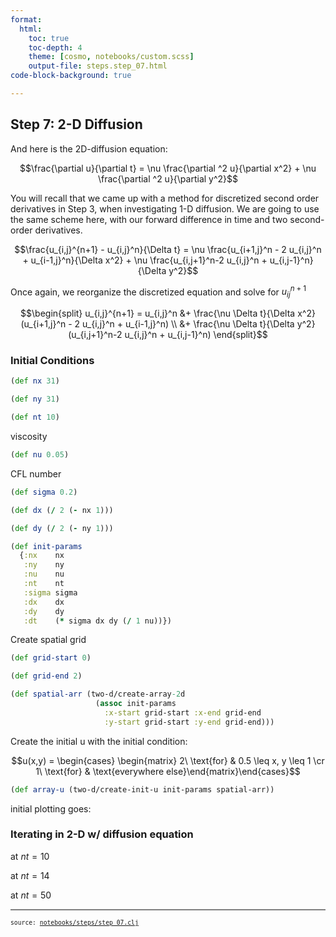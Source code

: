 ```yaml
---
format:
  html:
    toc: true
    toc-depth: 4
    theme: [cosmo, notebooks/custom.scss]
    output-file: steps.step_07.html
code-block-background: true

---
```

<style></style><style>.printedClojure .sourceCode {
  background-color: transparent;
  border-style: none;
}
</style><style>.clay-limit-image-width .clay-image {max-width: 100%}
.clay-side-by-side .sourceCode {margin: 0}
.clay-side-by-side {margin: 1em 0}
</style>
<script src="steps.step_07_files/md-default0.js" type="text/javascript"></script><script src="steps.step_07_files/md-default1.js" type="text/javascript"></script><script src="steps.step_07_files/katex2.js" type="text/javascript"></script><script src="steps.step_07_files/plotly3.js" type="text/javascript"></script><link href="https://cdn.jsdelivr.net/npm/katex@0.16.10/dist/katex.min.css" rel="stylesheet" type="text/css" />

## Step 7: 2-D Diffusion

And here is the 2D-diffusion equation:


$$\frac{\partial u}{\partial t} = \nu \frac{\partial ^2 u}{\partial x^2} + \nu \frac{\partial ^2 u}{\partial y^2}$$


You will recall that we came up with a method for discretized second order derivatives in Step 3,
when investigating 1-D diffusion. We are going to use the same scheme here, with our
forward difference in time and two second-order derivatives.


$$\frac{u_{i,j}^{n+1} - u_{i,j}^n}{\Delta t} = \nu \frac{u_{i+1,j}^n - 2 u_{i,j}^n + u_{i-1,j}^n}{\Delta x^2} + \nu \frac{u_{i,j+1}^n-2 u_{i,j}^n + u_{i,j-1}^n}{\Delta y^2}$$


Once again, we reorganize the discretized equation and solve for $u_{ij}^{n+1}$


$$\begin{split}
u_{i,j}^{n+1} = u_{i,j}^n &+ \frac{\nu \Delta t}{\Delta x^2}(u_{i+1,j}^n - 2 u_{i,j}^n + u_{i-1,j}^n) \\
&+ \frac{\nu \Delta t}{\Delta y^2}(u_{i,j+1}^n-2 u_{i,j}^n + u_{i,j-1}^n)
\end{split}$$



### Initial Conditions



::: {.sourceClojure}
```clojure
(def nx 31)
```
:::



::: {.sourceClojure}
```clojure
(def ny 31)
```
:::



::: {.sourceClojure}
```clojure
(def nt 10)
```
:::


viscosity


::: {.sourceClojure}
```clojure
(def nu 0.05)
```
:::


CFL number


::: {.sourceClojure}
```clojure
(def sigma 0.2)
```
:::



::: {.sourceClojure}
```clojure
(def dx (/ 2 (- nx 1)))
```
:::



::: {.sourceClojure}
```clojure
(def dy (/ 2 (- ny 1)))
```
:::



::: {.sourceClojure}
```clojure
(def init-params
  {:nx    nx
   :ny    ny
   :nu    nu
   :nt    nt
   :sigma sigma
   :dx    dx
   :dy    dy
   :dt    (* sigma dx dy (/ 1 nu))})
```
:::



Create spatial grid


::: {.sourceClojure}
```clojure
(def grid-start 0)
```
:::



::: {.sourceClojure}
```clojure
(def grid-end 2)
```
:::



::: {.sourceClojure}
```clojure
(def spatial-arr (two-d/create-array-2d
                   (assoc init-params
                     :x-start grid-start :x-end grid-end
                     :y-start grid-start :y-end grid-end)))
```
:::



Create the initial u
with the initial condition:

$$u(x,y) = \begin{cases}
\begin{matrix}
2\ \text{for} & 0.5 \leq x, y \leq 1 \cr
1\ \text{for} & \text{everywhere else}\end{matrix}\end{cases}$$




::: {.sourceClojure}
```clojure
(def array-u (two-d/create-init-u init-params spatial-arr))
```
:::



initial plotting goes:



```{=html}
<div style="height:auto;width:100%;"><script>Plotly.newPlot(document.currentScript.parentElement,
               [{"x":[0.0,0.06666667,0.13333334,0.2,0.26666668,0.33333334,0.4,0.46666667,0.53333336,0.6,0.6666667,0.73333335,0.8,0.8666667,0.93333334,1.0,1.0666667,1.1333333,1.2,1.2666667,1.3333334,1.4,1.4666667,1.5333333,1.6,1.6666666,1.7333333,1.8,1.8666667,1.9333333,2.0,0.0,0.06666667,0.13333334,0.2,0.26666668,0.33333334,0.4,0.46666667,0.53333336,0.6,0.6666667,0.73333335,0.8,0.8666667,0.93333334,1.0,1.0666667,1.1333333,1.2,1.2666667,1.3333334,1.4,1.4666667,1.5333333,1.6,1.6666666,1.7333333,1.8,1.8666667,1.9333333,2.0,0.0,0.06666667,0.13333334,0.2,0.26666668,0.33333334,0.4,0.46666667,0.53333336,0.6,0.6666667,0.73333335,0.8,0.8666667,0.93333334,1.0,1.0666667,1.1333333,1.2,1.2666667,1.3333334,1.4,1.4666667,1.5333333,1.6,1.6666666,1.7333333,1.8,1.8666667,1.9333333,2.0,0.0,0.06666667,0.13333334,0.2,0.26666668,0.33333334,0.4,0.46666667,0.53333336,0.6,0.6666667,0.73333335,0.8,0.8666667,0.93333334,1.0,1.0666667,1.1333333,1.2,1.2666667,1.3333334,1.4,1.4666667,1.5333333,1.6,1.6666666,1.7333333,1.8,1.8666667,1.9333333,2.0,0.0,0.06666667,0.13333334,0.2,0.26666668,0.33333334,0.4,0.46666667,0.53333336,0.6,0.6666667,0.73333335,0.8,0.8666667,0.93333334,1.0,1.0666667,1.1333333,1.2,1.2666667,1.3333334,1.4,1.4666667,1.5333333,1.6,1.6666666,1.7333333,1.8,1.8666667,1.9333333,2.0,0.0,0.06666667,0.13333334,0.2,0.26666668,0.33333334,0.4,0.46666667,0.53333336,0.6,0.6666667,0.73333335,0.8,0.8666667,0.93333334,1.0,1.0666667,1.1333333,1.2,1.2666667,1.3333334,1.4,1.4666667,1.5333333,1.6,1.6666666,1.7333333,1.8,1.8666667,1.9333333,2.0,0.0,0.06666667,0.13333334,0.2,0.26666668,0.33333334,0.4,0.46666667,0.53333336,0.6,0.6666667,0.73333335,0.8,0.8666667,0.93333334,1.0,1.0666667,1.1333333,1.2,1.2666667,1.3333334,1.4,1.4666667,1.5333333,1.6,1.6666666,1.7333333,1.8,1.8666667,1.9333333,2.0,0.0,0.06666667,0.13333334,0.2,0.26666668,0.33333334,0.4,0.46666667,0.53333336,0.6,0.6666667,0.73333335,0.8,0.8666667,0.93333334,1.0,1.0666667,1.1333333,1.2,1.2666667,1.3333334,1.4,1.4666667,1.5333333,1.6,1.6666666,1.7333333,1.8,1.8666667,1.9333333,2.0,0.0,0.06666667,0.13333334,0.2,0.26666668,0.33333334,0.4,0.46666667,0.53333336,0.6,0.6666667,0.73333335,0.8,0.8666667,0.93333334,1.0,1.0666667,1.1333333,1.2,1.2666667,1.3333334,1.4,1.4666667,1.5333333,1.6,1.6666666,1.7333333,1.8,1.8666667,1.9333333,2.0,0.0,0.06666667,0.13333334,0.2,0.26666668,0.33333334,0.4,0.46666667,0.53333336,0.6,0.6666667,0.73333335,0.8,0.8666667,0.93333334,1.0,1.0666667,1.1333333,1.2,1.2666667,1.3333334,1.4,1.4666667,1.5333333,1.6,1.6666666,1.7333333,1.8,1.8666667,1.9333333,2.0,0.0,0.06666667,0.13333334,0.2,0.26666668,0.33333334,0.4,0.46666667,0.53333336,0.6,0.6666667,0.73333335,0.8,0.8666667,0.93333334,1.0,1.0666667,1.1333333,1.2,1.2666667,1.3333334,1.4,1.4666667,1.5333333,1.6,1.6666666,1.7333333,1.8,1.8666667,1.9333333,2.0,0.0,0.06666667,0.13333334,0.2,0.26666668,0.33333334,0.4,0.46666667,0.53333336,0.6,0.6666667,0.73333335,0.8,0.8666667,0.93333334,1.0,1.0666667,1.1333333,1.2,1.2666667,1.3333334,1.4,1.4666667,1.5333333,1.6,1.6666666,1.7333333,1.8,1.8666667,1.9333333,2.0,0.0,0.06666667,0.13333334,0.2,0.26666668,0.33333334,0.4,0.46666667,0.53333336,0.6,0.6666667,0.73333335,0.8,0.8666667,0.93333334,1.0,1.0666667,1.1333333,1.2,1.2666667,1.3333334,1.4,1.4666667,1.5333333,1.6,1.6666666,1.7333333,1.8,1.8666667,1.9333333,2.0,0.0,0.06666667,0.13333334,0.2,0.26666668,0.33333334,0.4,0.46666667,0.53333336,0.6,0.6666667,0.73333335,0.8,0.8666667,0.93333334,1.0,1.0666667,1.1333333,1.2,1.2666667,1.3333334,1.4,1.4666667,1.5333333,1.6,1.6666666,1.7333333,1.8,1.8666667,1.9333333,2.0,0.0,0.06666667,0.13333334,0.2,0.26666668,0.33333334,0.4,0.46666667,0.53333336,0.6,0.6666667,0.73333335,0.8,0.8666667,0.93333334,1.0,1.0666667,1.1333333,1.2,1.2666667,1.3333334,1.4,1.4666667,1.5333333,1.6,1.6666666,1.7333333,1.8,1.8666667,1.9333333,2.0,0.0,0.06666667,0.13333334,0.2,0.26666668,0.33333334,0.4,0.46666667,0.53333336,0.6,0.6666667,0.73333335,0.8,0.8666667,0.93333334,1.0,1.0666667,1.1333333,1.2,1.2666667,1.3333334,1.4,1.4666667,1.5333333,1.6,1.6666666,1.7333333,1.8,1.8666667,1.9333333,2.0,0.0,0.06666667,0.13333334,0.2,0.26666668,0.33333334,0.4,0.46666667,0.53333336,0.6,0.6666667,0.73333335,0.8,0.8666667,0.93333334,1.0,1.0666667,1.1333333,1.2,1.2666667,1.3333334,1.4,1.4666667,1.5333333,1.6,1.6666666,1.7333333,1.8,1.8666667,1.9333333,2.0,0.0,0.06666667,0.13333334,0.2,0.26666668,0.33333334,0.4,0.46666667,0.53333336,0.6,0.6666667,0.73333335,0.8,0.8666667,0.93333334,1.0,1.0666667,1.1333333,1.2,1.2666667,1.3333334,1.4,1.4666667,1.5333333,1.6,1.6666666,1.7333333,1.8,1.8666667,1.9333333,2.0,0.0,0.06666667,0.13333334,0.2,0.26666668,0.33333334,0.4,0.46666667,0.53333336,0.6,0.6666667,0.73333335,0.8,0.8666667,0.93333334,1.0,1.0666667,1.1333333,1.2,1.2666667,1.3333334,1.4,1.4666667,1.5333333,1.6,1.6666666,1.7333333,1.8,1.8666667,1.9333333,2.0,0.0,0.06666667,0.13333334,0.2,0.26666668,0.33333334,0.4,0.46666667,0.53333336,0.6,0.6666667,0.73333335,0.8,0.8666667,0.93333334,1.0,1.0666667,1.1333333,1.2,1.2666667,1.3333334,1.4,1.4666667,1.5333333,1.6,1.6666666,1.7333333,1.8,1.8666667,1.9333333,2.0,0.0,0.06666667,0.13333334,0.2,0.26666668,0.33333334,0.4,0.46666667,0.53333336,0.6,0.6666667,0.73333335,0.8,0.8666667,0.93333334,1.0,1.0666667,1.1333333,1.2,1.2666667,1.3333334,1.4,1.4666667,1.5333333,1.6,1.6666666,1.7333333,1.8,1.8666667,1.9333333,2.0,0.0,0.06666667,0.13333334,0.2,0.26666668,0.33333334,0.4,0.46666667,0.53333336,0.6,0.6666667,0.73333335,0.8,0.8666667,0.93333334,1.0,1.0666667,1.1333333,1.2,1.2666667,1.3333334,1.4,1.4666667,1.5333333,1.6,1.6666666,1.7333333,1.8,1.8666667,1.9333333,2.0,0.0,0.06666667,0.13333334,0.2,0.26666668,0.33333334,0.4,0.46666667,0.53333336,0.6,0.6666667,0.73333335,0.8,0.8666667,0.93333334,1.0,1.0666667,1.1333333,1.2,1.2666667,1.3333334,1.4,1.4666667,1.5333333,1.6,1.6666666,1.7333333,1.8,1.8666667,1.9333333,2.0,0.0,0.06666667,0.13333334,0.2,0.26666668,0.33333334,0.4,0.46666667,0.53333336,0.6,0.6666667,0.73333335,0.8,0.8666667,0.93333334,1.0,1.0666667,1.1333333,1.2,1.2666667,1.3333334,1.4,1.4666667,1.5333333,1.6,1.6666666,1.7333333,1.8,1.8666667,1.9333333,2.0,0.0,0.06666667,0.13333334,0.2,0.26666668,0.33333334,0.4,0.46666667,0.53333336,0.6,0.6666667,0.73333335,0.8,0.8666667,0.93333334,1.0,1.0666667,1.1333333,1.2,1.2666667,1.3333334,1.4,1.4666667,1.5333333,1.6,1.6666666,1.7333333,1.8,1.8666667,1.9333333,2.0,0.0,0.06666667,0.13333334,0.2,0.26666668,0.33333334,0.4,0.46666667,0.53333336,0.6,0.6666667,0.73333335,0.8,0.8666667,0.93333334,1.0,1.0666667,1.1333333,1.2,1.2666667,1.3333334,1.4,1.4666667,1.5333333,1.6,1.6666666,1.7333333,1.8,1.8666667,1.9333333,2.0,0.0,0.06666667,0.13333334,0.2,0.26666668,0.33333334,0.4,0.46666667,0.53333336,0.6,0.6666667,0.73333335,0.8,0.8666667,0.93333334,1.0,1.0666667,1.1333333,1.2,1.2666667,1.3333334,1.4,1.4666667,1.5333333,1.6,1.6666666,1.7333333,1.8,1.8666667,1.9333333,2.0,0.0,0.06666667,0.13333334,0.2,0.26666668,0.33333334,0.4,0.46666667,0.53333336,0.6,0.6666667,0.73333335,0.8,0.8666667,0.93333334,1.0,1.0666667,1.1333333,1.2,1.2666667,1.3333334,1.4,1.4666667,1.5333333,1.6,1.6666666,1.7333333,1.8,1.8666667,1.9333333,2.0,0.0,0.06666667,0.13333334,0.2,0.26666668,0.33333334,0.4,0.46666667,0.53333336,0.6,0.6666667,0.73333335,0.8,0.8666667,0.93333334,1.0,1.0666667,1.1333333,1.2,1.2666667,1.3333334,1.4,1.4666667,1.5333333,1.6,1.6666666,1.7333333,1.8,1.8666667,1.9333333,2.0,0.0,0.06666667,0.13333334,0.2,0.26666668,0.33333334,0.4,0.46666667,0.53333336,0.6,0.6666667,0.73333335,0.8,0.8666667,0.93333334,1.0,1.0666667,1.1333333,1.2,1.2666667,1.3333334,1.4,1.4666667,1.5333333,1.6,1.6666666,1.7333333,1.8,1.8666667,1.9333333,2.0,0.0,0.06666667,0.13333334,0.2,0.26666668,0.33333334,0.4,0.46666667,0.53333336,0.6,0.6666667,0.73333335,0.8,0.8666667,0.93333334,1.0,1.0666667,1.1333333,1.2,1.2666667,1.3333334,1.4,1.4666667,1.5333333,1.6,1.6666666,1.7333333,1.8,1.8666667,1.9333333,2.0],"y":[0.0,0.0,0.0,0.0,0.0,0.0,0.0,0.0,0.0,0.0,0.0,0.0,0.0,0.0,0.0,0.0,0.0,0.0,0.0,0.0,0.0,0.0,0.0,0.0,0.0,0.0,0.0,0.0,0.0,0.0,0.0,0.06666667,0.06666667,0.06666667,0.06666667,0.06666667,0.06666667,0.06666667,0.06666667,0.06666667,0.06666667,0.06666667,0.06666667,0.06666667,0.06666667,0.06666667,0.06666667,0.06666667,0.06666667,0.06666667,0.06666667,0.06666667,0.06666667,0.06666667,0.06666667,0.06666667,0.06666667,0.06666667,0.06666667,0.06666667,0.06666667,0.06666667,0.13333334,0.13333334,0.13333334,0.13333334,0.13333334,0.13333334,0.13333334,0.13333334,0.13333334,0.13333334,0.13333334,0.13333334,0.13333334,0.13333334,0.13333334,0.13333334,0.13333334,0.13333334,0.13333334,0.13333334,0.13333334,0.13333334,0.13333334,0.13333334,0.13333334,0.13333334,0.13333334,0.13333334,0.13333334,0.13333334,0.13333334,0.2,0.2,0.2,0.2,0.2,0.2,0.2,0.2,0.2,0.2,0.2,0.2,0.2,0.2,0.2,0.2,0.2,0.2,0.2,0.2,0.2,0.2,0.2,0.2,0.2,0.2,0.2,0.2,0.2,0.2,0.2,0.26666668,0.26666668,0.26666668,0.26666668,0.26666668,0.26666668,0.26666668,0.26666668,0.26666668,0.26666668,0.26666668,0.26666668,0.26666668,0.26666668,0.26666668,0.26666668,0.26666668,0.26666668,0.26666668,0.26666668,0.26666668,0.26666668,0.26666668,0.26666668,0.26666668,0.26666668,0.26666668,0.26666668,0.26666668,0.26666668,0.26666668,0.33333334,0.33333334,0.33333334,0.33333334,0.33333334,0.33333334,0.33333334,0.33333334,0.33333334,0.33333334,0.33333334,0.33333334,0.33333334,0.33333334,0.33333334,0.33333334,0.33333334,0.33333334,0.33333334,0.33333334,0.33333334,0.33333334,0.33333334,0.33333334,0.33333334,0.33333334,0.33333334,0.33333334,0.33333334,0.33333334,0.33333334,0.4,0.4,0.4,0.4,0.4,0.4,0.4,0.4,0.4,0.4,0.4,0.4,0.4,0.4,0.4,0.4,0.4,0.4,0.4,0.4,0.4,0.4,0.4,0.4,0.4,0.4,0.4,0.4,0.4,0.4,0.4,0.46666667,0.46666667,0.46666667,0.46666667,0.46666667,0.46666667,0.46666667,0.46666667,0.46666667,0.46666667,0.46666667,0.46666667,0.46666667,0.46666667,0.46666667,0.46666667,0.46666667,0.46666667,0.46666667,0.46666667,0.46666667,0.46666667,0.46666667,0.46666667,0.46666667,0.46666667,0.46666667,0.46666667,0.46666667,0.46666667,0.46666667,0.53333336,0.53333336,0.53333336,0.53333336,0.53333336,0.53333336,0.53333336,0.53333336,0.53333336,0.53333336,0.53333336,0.53333336,0.53333336,0.53333336,0.53333336,0.53333336,0.53333336,0.53333336,0.53333336,0.53333336,0.53333336,0.53333336,0.53333336,0.53333336,0.53333336,0.53333336,0.53333336,0.53333336,0.53333336,0.53333336,0.53333336,0.6,0.6,0.6,0.6,0.6,0.6,0.6,0.6,0.6,0.6,0.6,0.6,0.6,0.6,0.6,0.6,0.6,0.6,0.6,0.6,0.6,0.6,0.6,0.6,0.6,0.6,0.6,0.6,0.6,0.6,0.6,0.6666667,0.6666667,0.6666667,0.6666667,0.6666667,0.6666667,0.6666667,0.6666667,0.6666667,0.6666667,0.6666667,0.6666667,0.6666667,0.6666667,0.6666667,0.6666667,0.6666667,0.6666667,0.6666667,0.6666667,0.6666667,0.6666667,0.6666667,0.6666667,0.6666667,0.6666667,0.6666667,0.6666667,0.6666667,0.6666667,0.6666667,0.73333335,0.73333335,0.73333335,0.73333335,0.73333335,0.73333335,0.73333335,0.73333335,0.73333335,0.73333335,0.73333335,0.73333335,0.73333335,0.73333335,0.73333335,0.73333335,0.73333335,0.73333335,0.73333335,0.73333335,0.73333335,0.73333335,0.73333335,0.73333335,0.73333335,0.73333335,0.73333335,0.73333335,0.73333335,0.73333335,0.73333335,0.8,0.8,0.8,0.8,0.8,0.8,0.8,0.8,0.8,0.8,0.8,0.8,0.8,0.8,0.8,0.8,0.8,0.8,0.8,0.8,0.8,0.8,0.8,0.8,0.8,0.8,0.8,0.8,0.8,0.8,0.8,0.8666667,0.8666667,0.8666667,0.8666667,0.8666667,0.8666667,0.8666667,0.8666667,0.8666667,0.8666667,0.8666667,0.8666667,0.8666667,0.8666667,0.8666667,0.8666667,0.8666667,0.8666667,0.8666667,0.8666667,0.8666667,0.8666667,0.8666667,0.8666667,0.8666667,0.8666667,0.8666667,0.8666667,0.8666667,0.8666667,0.8666667,0.93333334,0.93333334,0.93333334,0.93333334,0.93333334,0.93333334,0.93333334,0.93333334,0.93333334,0.93333334,0.93333334,0.93333334,0.93333334,0.93333334,0.93333334,0.93333334,0.93333334,0.93333334,0.93333334,0.93333334,0.93333334,0.93333334,0.93333334,0.93333334,0.93333334,0.93333334,0.93333334,0.93333334,0.93333334,0.93333334,0.93333334,1.0,1.0,1.0,1.0,1.0,1.0,1.0,1.0,1.0,1.0,1.0,1.0,1.0,1.0,1.0,1.0,1.0,1.0,1.0,1.0,1.0,1.0,1.0,1.0,1.0,1.0,1.0,1.0,1.0,1.0,1.0,1.0666667,1.0666667,1.0666667,1.0666667,1.0666667,1.0666667,1.0666667,1.0666667,1.0666667,1.0666667,1.0666667,1.0666667,1.0666667,1.0666667,1.0666667,1.0666667,1.0666667,1.0666667,1.0666667,1.0666667,1.0666667,1.0666667,1.0666667,1.0666667,1.0666667,1.0666667,1.0666667,1.0666667,1.0666667,1.0666667,1.0666667,1.1333333,1.1333333,1.1333333,1.1333333,1.1333333,1.1333333,1.1333333,1.1333333,1.1333333,1.1333333,1.1333333,1.1333333,1.1333333,1.1333333,1.1333333,1.1333333,1.1333333,1.1333333,1.1333333,1.1333333,1.1333333,1.1333333,1.1333333,1.1333333,1.1333333,1.1333333,1.1333333,1.1333333,1.1333333,1.1333333,1.1333333,1.2,1.2,1.2,1.2,1.2,1.2,1.2,1.2,1.2,1.2,1.2,1.2,1.2,1.2,1.2,1.2,1.2,1.2,1.2,1.2,1.2,1.2,1.2,1.2,1.2,1.2,1.2,1.2,1.2,1.2,1.2,1.2666667,1.2666667,1.2666667,1.2666667,1.2666667,1.2666667,1.2666667,1.2666667,1.2666667,1.2666667,1.2666667,1.2666667,1.2666667,1.2666667,1.2666667,1.2666667,1.2666667,1.2666667,1.2666667,1.2666667,1.2666667,1.2666667,1.2666667,1.2666667,1.2666667,1.2666667,1.2666667,1.2666667,1.2666667,1.2666667,1.2666667,1.3333334,1.3333334,1.3333334,1.3333334,1.3333334,1.3333334,1.3333334,1.3333334,1.3333334,1.3333334,1.3333334,1.3333334,1.3333334,1.3333334,1.3333334,1.3333334,1.3333334,1.3333334,1.3333334,1.3333334,1.3333334,1.3333334,1.3333334,1.3333334,1.3333334,1.3333334,1.3333334,1.3333334,1.3333334,1.3333334,1.3333334,1.4,1.4,1.4,1.4,1.4,1.4,1.4,1.4,1.4,1.4,1.4,1.4,1.4,1.4,1.4,1.4,1.4,1.4,1.4,1.4,1.4,1.4,1.4,1.4,1.4,1.4,1.4,1.4,1.4,1.4,1.4,1.4666667,1.4666667,1.4666667,1.4666667,1.4666667,1.4666667,1.4666667,1.4666667,1.4666667,1.4666667,1.4666667,1.4666667,1.4666667,1.4666667,1.4666667,1.4666667,1.4666667,1.4666667,1.4666667,1.4666667,1.4666667,1.4666667,1.4666667,1.4666667,1.4666667,1.4666667,1.4666667,1.4666667,1.4666667,1.4666667,1.4666667,1.5333333,1.5333333,1.5333333,1.5333333,1.5333333,1.5333333,1.5333333,1.5333333,1.5333333,1.5333333,1.5333333,1.5333333,1.5333333,1.5333333,1.5333333,1.5333333,1.5333333,1.5333333,1.5333333,1.5333333,1.5333333,1.5333333,1.5333333,1.5333333,1.5333333,1.5333333,1.5333333,1.5333333,1.5333333,1.5333333,1.5333333,1.6,1.6,1.6,1.6,1.6,1.6,1.6,1.6,1.6,1.6,1.6,1.6,1.6,1.6,1.6,1.6,1.6,1.6,1.6,1.6,1.6,1.6,1.6,1.6,1.6,1.6,1.6,1.6,1.6,1.6,1.6,1.6666666,1.6666666,1.6666666,1.6666666,1.6666666,1.6666666,1.6666666,1.6666666,1.6666666,1.6666666,1.6666666,1.6666666,1.6666666,1.6666666,1.6666666,1.6666666,1.6666666,1.6666666,1.6666666,1.6666666,1.6666666,1.6666666,1.6666666,1.6666666,1.6666666,1.6666666,1.6666666,1.6666666,1.6666666,1.6666666,1.6666666,1.7333333,1.7333333,1.7333333,1.7333333,1.7333333,1.7333333,1.7333333,1.7333333,1.7333333,1.7333333,1.7333333,1.7333333,1.7333333,1.7333333,1.7333333,1.7333333,1.7333333,1.7333333,1.7333333,1.7333333,1.7333333,1.7333333,1.7333333,1.7333333,1.7333333,1.7333333,1.7333333,1.7333333,1.7333333,1.7333333,1.7333333,1.8,1.8,1.8,1.8,1.8,1.8,1.8,1.8,1.8,1.8,1.8,1.8,1.8,1.8,1.8,1.8,1.8,1.8,1.8,1.8,1.8,1.8,1.8,1.8,1.8,1.8,1.8,1.8,1.8,1.8,1.8,1.8666667,1.8666667,1.8666667,1.8666667,1.8666667,1.8666667,1.8666667,1.8666667,1.8666667,1.8666667,1.8666667,1.8666667,1.8666667,1.8666667,1.8666667,1.8666667,1.8666667,1.8666667,1.8666667,1.8666667,1.8666667,1.8666667,1.8666667,1.8666667,1.8666667,1.8666667,1.8666667,1.8666667,1.8666667,1.8666667,1.8666667,1.9333333,1.9333333,1.9333333,1.9333333,1.9333333,1.9333333,1.9333333,1.9333333,1.9333333,1.9333333,1.9333333,1.9333333,1.9333333,1.9333333,1.9333333,1.9333333,1.9333333,1.9333333,1.9333333,1.9333333,1.9333333,1.9333333,1.9333333,1.9333333,1.9333333,1.9333333,1.9333333,1.9333333,1.9333333,1.9333333,1.9333333,2.0,2.0,2.0,2.0,2.0,2.0,2.0,2.0,2.0,2.0,2.0,2.0,2.0,2.0,2.0,2.0,2.0,2.0,2.0,2.0,2.0,2.0,2.0,2.0,2.0,2.0,2.0,2.0,2.0,2.0,2.0],"z":[1.0,1.0,1.0,1.0,1.0,1.0,1.0,1.0,1.0,1.0,1.0,1.0,1.0,1.0,1.0,1.0,1.0,1.0,1.0,1.0,1.0,1.0,1.0,1.0,1.0,1.0,1.0,1.0,1.0,1.0,1.0,1.0,1.0,1.0,1.0,1.0,1.0,1.0,1.0,1.0,1.0,1.0,1.0,1.0,1.0,1.0,1.0,1.0,1.0,1.0,1.0,1.0,1.0,1.0,1.0,1.0,1.0,1.0,1.0,1.0,1.0,1.0,1.0,1.0,1.0,1.0,1.0,1.0,1.0,1.0,1.0,1.0,1.0,1.0,1.0,1.0,1.0,1.0,1.0,1.0,1.0,1.0,1.0,1.0,1.0,1.0,1.0,1.0,1.0,1.0,1.0,1.0,1.0,1.0,1.0,1.0,1.0,1.0,1.0,1.0,1.0,1.0,1.0,1.0,1.0,1.0,1.0,1.0,1.0,1.0,1.0,1.0,1.0,1.0,1.0,1.0,1.0,1.0,1.0,1.0,1.0,1.0,1.0,1.0,1.0,1.0,1.0,1.0,1.0,1.0,1.0,1.0,1.0,1.0,1.0,1.0,1.0,1.0,1.0,1.0,1.0,1.0,1.0,1.0,1.0,1.0,1.0,1.0,1.0,1.0,1.0,1.0,1.0,1.0,1.0,1.0,1.0,1.0,1.0,1.0,1.0,1.0,1.0,1.0,1.0,1.0,1.0,1.0,1.0,1.0,1.0,1.0,1.0,1.0,1.0,1.0,1.0,1.0,1.0,1.0,1.0,1.0,1.0,1.0,1.0,1.0,1.0,1.0,1.0,1.0,1.0,1.0,1.0,1.0,1.0,1.0,1.0,1.0,1.0,1.0,1.0,1.0,1.0,1.0,1.0,1.0,1.0,1.0,1.0,1.0,1.0,1.0,1.0,1.0,1.0,1.0,1.0,1.0,1.0,1.0,1.0,1.0,1.0,1.0,1.0,1.0,1.0,1.0,1.0,1.0,1.0,1.0,1.0,1.0,1.0,1.0,1.0,1.0,1.0,1.0,1.0,1.0,1.0,1.0,1.0,1.0,1.0,1.0,1.0,1.0,1.0,1.0,1.0,1.0,1.0,1.0,2.0,2.0,2.0,2.0,2.0,2.0,2.0,2.0,1.0,1.0,1.0,1.0,1.0,1.0,1.0,1.0,1.0,1.0,1.0,1.0,1.0,1.0,1.0,1.0,1.0,1.0,1.0,1.0,1.0,1.0,1.0,2.0,2.0,2.0,2.0,2.0,2.0,2.0,2.0,1.0,1.0,1.0,1.0,1.0,1.0,1.0,1.0,1.0,1.0,1.0,1.0,1.0,1.0,1.0,1.0,1.0,1.0,1.0,1.0,1.0,1.0,1.0,2.0,2.0,2.0,2.0,2.0,2.0,2.0,2.0,1.0,1.0,1.0,1.0,1.0,1.0,1.0,1.0,1.0,1.0,1.0,1.0,1.0,1.0,1.0,1.0,1.0,1.0,1.0,1.0,1.0,1.0,1.0,2.0,2.0,2.0,2.0,2.0,2.0,2.0,2.0,1.0,1.0,1.0,1.0,1.0,1.0,1.0,1.0,1.0,1.0,1.0,1.0,1.0,1.0,1.0,1.0,1.0,1.0,1.0,1.0,1.0,1.0,1.0,2.0,2.0,2.0,2.0,2.0,2.0,2.0,2.0,1.0,1.0,1.0,1.0,1.0,1.0,1.0,1.0,1.0,1.0,1.0,1.0,1.0,1.0,1.0,1.0,1.0,1.0,1.0,1.0,1.0,1.0,1.0,2.0,2.0,2.0,2.0,2.0,2.0,2.0,2.0,1.0,1.0,1.0,1.0,1.0,1.0,1.0,1.0,1.0,1.0,1.0,1.0,1.0,1.0,1.0,1.0,1.0,1.0,1.0,1.0,1.0,1.0,1.0,2.0,2.0,2.0,2.0,2.0,2.0,2.0,2.0,1.0,1.0,1.0,1.0,1.0,1.0,1.0,1.0,1.0,1.0,1.0,1.0,1.0,1.0,1.0,1.0,1.0,1.0,1.0,1.0,1.0,1.0,1.0,2.0,2.0,2.0,2.0,2.0,2.0,2.0,2.0,1.0,1.0,1.0,1.0,1.0,1.0,1.0,1.0,1.0,1.0,1.0,1.0,1.0,1.0,1.0,1.0,1.0,1.0,1.0,1.0,1.0,1.0,1.0,1.0,1.0,1.0,1.0,1.0,1.0,1.0,1.0,1.0,1.0,1.0,1.0,1.0,1.0,1.0,1.0,1.0,1.0,1.0,1.0,1.0,1.0,1.0,1.0,1.0,1.0,1.0,1.0,1.0,1.0,1.0,1.0,1.0,1.0,1.0,1.0,1.0,1.0,1.0,1.0,1.0,1.0,1.0,1.0,1.0,1.0,1.0,1.0,1.0,1.0,1.0,1.0,1.0,1.0,1.0,1.0,1.0,1.0,1.0,1.0,1.0,1.0,1.0,1.0,1.0,1.0,1.0,1.0,1.0,1.0,1.0,1.0,1.0,1.0,1.0,1.0,1.0,1.0,1.0,1.0,1.0,1.0,1.0,1.0,1.0,1.0,1.0,1.0,1.0,1.0,1.0,1.0,1.0,1.0,1.0,1.0,1.0,1.0,1.0,1.0,1.0,1.0,1.0,1.0,1.0,1.0,1.0,1.0,1.0,1.0,1.0,1.0,1.0,1.0,1.0,1.0,1.0,1.0,1.0,1.0,1.0,1.0,1.0,1.0,1.0,1.0,1.0,1.0,1.0,1.0,1.0,1.0,1.0,1.0,1.0,1.0,1.0,1.0,1.0,1.0,1.0,1.0,1.0,1.0,1.0,1.0,1.0,1.0,1.0,1.0,1.0,1.0,1.0,1.0,1.0,1.0,1.0,1.0,1.0,1.0,1.0,1.0,1.0,1.0,1.0,1.0,1.0,1.0,1.0,1.0,1.0,1.0,1.0,1.0,1.0,1.0,1.0,1.0,1.0,1.0,1.0,1.0,1.0,1.0,1.0,1.0,1.0,1.0,1.0,1.0,1.0,1.0,1.0,1.0,1.0,1.0,1.0,1.0,1.0,1.0,1.0,1.0,1.0,1.0,1.0,1.0,1.0,1.0,1.0,1.0,1.0,1.0,1.0,1.0,1.0,1.0,1.0,1.0,1.0,1.0,1.0,1.0,1.0,1.0,1.0,1.0,1.0,1.0,1.0,1.0,1.0,1.0,1.0,1.0,1.0,1.0,1.0,1.0,1.0,1.0,1.0,1.0,1.0,1.0,1.0,1.0,1.0,1.0,1.0,1.0,1.0,1.0,1.0,1.0,1.0,1.0,1.0,1.0,1.0,1.0,1.0,1.0,1.0,1.0,1.0,1.0,1.0,1.0,1.0,1.0,1.0,1.0,1.0,1.0,1.0,1.0,1.0,1.0,1.0,1.0,1.0,1.0,1.0,1.0,1.0,1.0,1.0,1.0,1.0,1.0,1.0,1.0,1.0,1.0,1.0,1.0,1.0,1.0,1.0,1.0,1.0,1.0,1.0,1.0,1.0,1.0,1.0,1.0,1.0,1.0,1.0,1.0,1.0,1.0,1.0,1.0,1.0,1.0,1.0,1.0,1.0,1.0,1.0,1.0,1.0,1.0,1.0,1.0,1.0,1.0,1.0,1.0,1.0,1.0,1.0,1.0,1.0,1.0,1.0,1.0,1.0,1.0,1.0,1.0,1.0,1.0,1.0,1.0,1.0,1.0,1.0,1.0,1.0,1.0,1.0,1.0,1.0,1.0,1.0,1.0,1.0,1.0,1.0,1.0,1.0,1.0,1.0,1.0,1.0,1.0,1.0,1.0,1.0,1.0,1.0,1.0,1.0,1.0,1.0,1.0,1.0,1.0,1.0,1.0,1.0,1.0,1.0,1.0,1.0,1.0,1.0,1.0,1.0,1.0,1.0,1.0,1.0,1.0,1.0,1.0,1.0,1.0,1.0,1.0,1.0,1.0,1.0,1.0,1.0,1.0,1.0,1.0,1.0,1.0,1.0,1.0,1.0,1.0,1.0,1.0,1.0,1.0,1.0,1.0,1.0,1.0,1.0,1.0,1.0,1.0,1.0,1.0,1.0,1.0,1.0,1.0,1.0,1.0,1.0,1.0,1.0,1.0,1.0,1.0,1.0,1.0,1.0,1.0,1.0,1.0,1.0,1.0,1.0,1.0,1.0,1.0,1.0],"type":"mesh3d","opacity":0.2,"color":"size","marker":{"colorscale":"Viridis"}}], {"scene":{"zaxis":{"range":[0.8,2.2]}}}, {});</script></div>
```




### Iterating in 2-D w/ diffusion equation



at $nt=10$


```{=html}
<div style="height:auto;width:100%;"><script>Plotly.newPlot(document.currentScript.parentElement,
               [{"x":[0.0,0.06666667,0.13333334,0.2,0.26666668,0.33333334,0.4,0.46666667,0.53333336,0.6,0.6666667,0.73333335,0.8,0.8666667,0.93333334,1.0,1.0666667,1.1333333,1.2,1.2666667,1.3333334,1.4,1.4666667,1.5333333,1.6,1.6666666,1.7333333,1.8,1.8666667,1.9333333,2.0,0.0,0.06666667,0.13333334,0.2,0.26666668,0.33333334,0.4,0.46666667,0.53333336,0.6,0.6666667,0.73333335,0.8,0.8666667,0.93333334,1.0,1.0666667,1.1333333,1.2,1.2666667,1.3333334,1.4,1.4666667,1.5333333,1.6,1.6666666,1.7333333,1.8,1.8666667,1.9333333,2.0,0.0,0.06666667,0.13333334,0.2,0.26666668,0.33333334,0.4,0.46666667,0.53333336,0.6,0.6666667,0.73333335,0.8,0.8666667,0.93333334,1.0,1.0666667,1.1333333,1.2,1.2666667,1.3333334,1.4,1.4666667,1.5333333,1.6,1.6666666,1.7333333,1.8,1.8666667,1.9333333,2.0,0.0,0.06666667,0.13333334,0.2,0.26666668,0.33333334,0.4,0.46666667,0.53333336,0.6,0.6666667,0.73333335,0.8,0.8666667,0.93333334,1.0,1.0666667,1.1333333,1.2,1.2666667,1.3333334,1.4,1.4666667,1.5333333,1.6,1.6666666,1.7333333,1.8,1.8666667,1.9333333,2.0,0.0,0.06666667,0.13333334,0.2,0.26666668,0.33333334,0.4,0.46666667,0.53333336,0.6,0.6666667,0.73333335,0.8,0.8666667,0.93333334,1.0,1.0666667,1.1333333,1.2,1.2666667,1.3333334,1.4,1.4666667,1.5333333,1.6,1.6666666,1.7333333,1.8,1.8666667,1.9333333,2.0,0.0,0.06666667,0.13333334,0.2,0.26666668,0.33333334,0.4,0.46666667,0.53333336,0.6,0.6666667,0.73333335,0.8,0.8666667,0.93333334,1.0,1.0666667,1.1333333,1.2,1.2666667,1.3333334,1.4,1.4666667,1.5333333,1.6,1.6666666,1.7333333,1.8,1.8666667,1.9333333,2.0,0.0,0.06666667,0.13333334,0.2,0.26666668,0.33333334,0.4,0.46666667,0.53333336,0.6,0.6666667,0.73333335,0.8,0.8666667,0.93333334,1.0,1.0666667,1.1333333,1.2,1.2666667,1.3333334,1.4,1.4666667,1.5333333,1.6,1.6666666,1.7333333,1.8,1.8666667,1.9333333,2.0,0.0,0.06666667,0.13333334,0.2,0.26666668,0.33333334,0.4,0.46666667,0.53333336,0.6,0.6666667,0.73333335,0.8,0.8666667,0.93333334,1.0,1.0666667,1.1333333,1.2,1.2666667,1.3333334,1.4,1.4666667,1.5333333,1.6,1.6666666,1.7333333,1.8,1.8666667,1.9333333,2.0,0.0,0.06666667,0.13333334,0.2,0.26666668,0.33333334,0.4,0.46666667,0.53333336,0.6,0.6666667,0.73333335,0.8,0.8666667,0.93333334,1.0,1.0666667,1.1333333,1.2,1.2666667,1.3333334,1.4,1.4666667,1.5333333,1.6,1.6666666,1.7333333,1.8,1.8666667,1.9333333,2.0,0.0,0.06666667,0.13333334,0.2,0.26666668,0.33333334,0.4,0.46666667,0.53333336,0.6,0.6666667,0.73333335,0.8,0.8666667,0.93333334,1.0,1.0666667,1.1333333,1.2,1.2666667,1.3333334,1.4,1.4666667,1.5333333,1.6,1.6666666,1.7333333,1.8,1.8666667,1.9333333,2.0,0.0,0.06666667,0.13333334,0.2,0.26666668,0.33333334,0.4,0.46666667,0.53333336,0.6,0.6666667,0.73333335,0.8,0.8666667,0.93333334,1.0,1.0666667,1.1333333,1.2,1.2666667,1.3333334,1.4,1.4666667,1.5333333,1.6,1.6666666,1.7333333,1.8,1.8666667,1.9333333,2.0,0.0,0.06666667,0.13333334,0.2,0.26666668,0.33333334,0.4,0.46666667,0.53333336,0.6,0.6666667,0.73333335,0.8,0.8666667,0.93333334,1.0,1.0666667,1.1333333,1.2,1.2666667,1.3333334,1.4,1.4666667,1.5333333,1.6,1.6666666,1.7333333,1.8,1.8666667,1.9333333,2.0,0.0,0.06666667,0.13333334,0.2,0.26666668,0.33333334,0.4,0.46666667,0.53333336,0.6,0.6666667,0.73333335,0.8,0.8666667,0.93333334,1.0,1.0666667,1.1333333,1.2,1.2666667,1.3333334,1.4,1.4666667,1.5333333,1.6,1.6666666,1.7333333,1.8,1.8666667,1.9333333,2.0,0.0,0.06666667,0.13333334,0.2,0.26666668,0.33333334,0.4,0.46666667,0.53333336,0.6,0.6666667,0.73333335,0.8,0.8666667,0.93333334,1.0,1.0666667,1.1333333,1.2,1.2666667,1.3333334,1.4,1.4666667,1.5333333,1.6,1.6666666,1.7333333,1.8,1.8666667,1.9333333,2.0,0.0,0.06666667,0.13333334,0.2,0.26666668,0.33333334,0.4,0.46666667,0.53333336,0.6,0.6666667,0.73333335,0.8,0.8666667,0.93333334,1.0,1.0666667,1.1333333,1.2,1.2666667,1.3333334,1.4,1.4666667,1.5333333,1.6,1.6666666,1.7333333,1.8,1.8666667,1.9333333,2.0,0.0,0.06666667,0.13333334,0.2,0.26666668,0.33333334,0.4,0.46666667,0.53333336,0.6,0.6666667,0.73333335,0.8,0.8666667,0.93333334,1.0,1.0666667,1.1333333,1.2,1.2666667,1.3333334,1.4,1.4666667,1.5333333,1.6,1.6666666,1.7333333,1.8,1.8666667,1.9333333,2.0,0.0,0.06666667,0.13333334,0.2,0.26666668,0.33333334,0.4,0.46666667,0.53333336,0.6,0.6666667,0.73333335,0.8,0.8666667,0.93333334,1.0,1.0666667,1.1333333,1.2,1.2666667,1.3333334,1.4,1.4666667,1.5333333,1.6,1.6666666,1.7333333,1.8,1.8666667,1.9333333,2.0,0.0,0.06666667,0.13333334,0.2,0.26666668,0.33333334,0.4,0.46666667,0.53333336,0.6,0.6666667,0.73333335,0.8,0.8666667,0.93333334,1.0,1.0666667,1.1333333,1.2,1.2666667,1.3333334,1.4,1.4666667,1.5333333,1.6,1.6666666,1.7333333,1.8,1.8666667,1.9333333,2.0,0.0,0.06666667,0.13333334,0.2,0.26666668,0.33333334,0.4,0.46666667,0.53333336,0.6,0.6666667,0.73333335,0.8,0.8666667,0.93333334,1.0,1.0666667,1.1333333,1.2,1.2666667,1.3333334,1.4,1.4666667,1.5333333,1.6,1.6666666,1.7333333,1.8,1.8666667,1.9333333,2.0,0.0,0.06666667,0.13333334,0.2,0.26666668,0.33333334,0.4,0.46666667,0.53333336,0.6,0.6666667,0.73333335,0.8,0.8666667,0.93333334,1.0,1.0666667,1.1333333,1.2,1.2666667,1.3333334,1.4,1.4666667,1.5333333,1.6,1.6666666,1.7333333,1.8,1.8666667,1.9333333,2.0,0.0,0.06666667,0.13333334,0.2,0.26666668,0.33333334,0.4,0.46666667,0.53333336,0.6,0.6666667,0.73333335,0.8,0.8666667,0.93333334,1.0,1.0666667,1.1333333,1.2,1.2666667,1.3333334,1.4,1.4666667,1.5333333,1.6,1.6666666,1.7333333,1.8,1.8666667,1.9333333,2.0,0.0,0.06666667,0.13333334,0.2,0.26666668,0.33333334,0.4,0.46666667,0.53333336,0.6,0.6666667,0.73333335,0.8,0.8666667,0.93333334,1.0,1.0666667,1.1333333,1.2,1.2666667,1.3333334,1.4,1.4666667,1.5333333,1.6,1.6666666,1.7333333,1.8,1.8666667,1.9333333,2.0,0.0,0.06666667,0.13333334,0.2,0.26666668,0.33333334,0.4,0.46666667,0.53333336,0.6,0.6666667,0.73333335,0.8,0.8666667,0.93333334,1.0,1.0666667,1.1333333,1.2,1.2666667,1.3333334,1.4,1.4666667,1.5333333,1.6,1.6666666,1.7333333,1.8,1.8666667,1.9333333,2.0,0.0,0.06666667,0.13333334,0.2,0.26666668,0.33333334,0.4,0.46666667,0.53333336,0.6,0.6666667,0.73333335,0.8,0.8666667,0.93333334,1.0,1.0666667,1.1333333,1.2,1.2666667,1.3333334,1.4,1.4666667,1.5333333,1.6,1.6666666,1.7333333,1.8,1.8666667,1.9333333,2.0,0.0,0.06666667,0.13333334,0.2,0.26666668,0.33333334,0.4,0.46666667,0.53333336,0.6,0.6666667,0.73333335,0.8,0.8666667,0.93333334,1.0,1.0666667,1.1333333,1.2,1.2666667,1.3333334,1.4,1.4666667,1.5333333,1.6,1.6666666,1.7333333,1.8,1.8666667,1.9333333,2.0,0.0,0.06666667,0.13333334,0.2,0.26666668,0.33333334,0.4,0.46666667,0.53333336,0.6,0.6666667,0.73333335,0.8,0.8666667,0.93333334,1.0,1.0666667,1.1333333,1.2,1.2666667,1.3333334,1.4,1.4666667,1.5333333,1.6,1.6666666,1.7333333,1.8,1.8666667,1.9333333,2.0,0.0,0.06666667,0.13333334,0.2,0.26666668,0.33333334,0.4,0.46666667,0.53333336,0.6,0.6666667,0.73333335,0.8,0.8666667,0.93333334,1.0,1.0666667,1.1333333,1.2,1.2666667,1.3333334,1.4,1.4666667,1.5333333,1.6,1.6666666,1.7333333,1.8,1.8666667,1.9333333,2.0,0.0,0.06666667,0.13333334,0.2,0.26666668,0.33333334,0.4,0.46666667,0.53333336,0.6,0.6666667,0.73333335,0.8,0.8666667,0.93333334,1.0,1.0666667,1.1333333,1.2,1.2666667,1.3333334,1.4,1.4666667,1.5333333,1.6,1.6666666,1.7333333,1.8,1.8666667,1.9333333,2.0,0.0,0.06666667,0.13333334,0.2,0.26666668,0.33333334,0.4,0.46666667,0.53333336,0.6,0.6666667,0.73333335,0.8,0.8666667,0.93333334,1.0,1.0666667,1.1333333,1.2,1.2666667,1.3333334,1.4,1.4666667,1.5333333,1.6,1.6666666,1.7333333,1.8,1.8666667,1.9333333,2.0,0.0,0.06666667,0.13333334,0.2,0.26666668,0.33333334,0.4,0.46666667,0.53333336,0.6,0.6666667,0.73333335,0.8,0.8666667,0.93333334,1.0,1.0666667,1.1333333,1.2,1.2666667,1.3333334,1.4,1.4666667,1.5333333,1.6,1.6666666,1.7333333,1.8,1.8666667,1.9333333,2.0,0.0,0.06666667,0.13333334,0.2,0.26666668,0.33333334,0.4,0.46666667,0.53333336,0.6,0.6666667,0.73333335,0.8,0.8666667,0.93333334,1.0,1.0666667,1.1333333,1.2,1.2666667,1.3333334,1.4,1.4666667,1.5333333,1.6,1.6666666,1.7333333,1.8,1.8666667,1.9333333,2.0],"y":[0.0,0.0,0.0,0.0,0.0,0.0,0.0,0.0,0.0,0.0,0.0,0.0,0.0,0.0,0.0,0.0,0.0,0.0,0.0,0.0,0.0,0.0,0.0,0.0,0.0,0.0,0.0,0.0,0.0,0.0,0.0,0.06666667,0.06666667,0.06666667,0.06666667,0.06666667,0.06666667,0.06666667,0.06666667,0.06666667,0.06666667,0.06666667,0.06666667,0.06666667,0.06666667,0.06666667,0.06666667,0.06666667,0.06666667,0.06666667,0.06666667,0.06666667,0.06666667,0.06666667,0.06666667,0.06666667,0.06666667,0.06666667,0.06666667,0.06666667,0.06666667,0.06666667,0.13333334,0.13333334,0.13333334,0.13333334,0.13333334,0.13333334,0.13333334,0.13333334,0.13333334,0.13333334,0.13333334,0.13333334,0.13333334,0.13333334,0.13333334,0.13333334,0.13333334,0.13333334,0.13333334,0.13333334,0.13333334,0.13333334,0.13333334,0.13333334,0.13333334,0.13333334,0.13333334,0.13333334,0.13333334,0.13333334,0.13333334,0.2,0.2,0.2,0.2,0.2,0.2,0.2,0.2,0.2,0.2,0.2,0.2,0.2,0.2,0.2,0.2,0.2,0.2,0.2,0.2,0.2,0.2,0.2,0.2,0.2,0.2,0.2,0.2,0.2,0.2,0.2,0.26666668,0.26666668,0.26666668,0.26666668,0.26666668,0.26666668,0.26666668,0.26666668,0.26666668,0.26666668,0.26666668,0.26666668,0.26666668,0.26666668,0.26666668,0.26666668,0.26666668,0.26666668,0.26666668,0.26666668,0.26666668,0.26666668,0.26666668,0.26666668,0.26666668,0.26666668,0.26666668,0.26666668,0.26666668,0.26666668,0.26666668,0.33333334,0.33333334,0.33333334,0.33333334,0.33333334,0.33333334,0.33333334,0.33333334,0.33333334,0.33333334,0.33333334,0.33333334,0.33333334,0.33333334,0.33333334,0.33333334,0.33333334,0.33333334,0.33333334,0.33333334,0.33333334,0.33333334,0.33333334,0.33333334,0.33333334,0.33333334,0.33333334,0.33333334,0.33333334,0.33333334,0.33333334,0.4,0.4,0.4,0.4,0.4,0.4,0.4,0.4,0.4,0.4,0.4,0.4,0.4,0.4,0.4,0.4,0.4,0.4,0.4,0.4,0.4,0.4,0.4,0.4,0.4,0.4,0.4,0.4,0.4,0.4,0.4,0.46666667,0.46666667,0.46666667,0.46666667,0.46666667,0.46666667,0.46666667,0.46666667,0.46666667,0.46666667,0.46666667,0.46666667,0.46666667,0.46666667,0.46666667,0.46666667,0.46666667,0.46666667,0.46666667,0.46666667,0.46666667,0.46666667,0.46666667,0.46666667,0.46666667,0.46666667,0.46666667,0.46666667,0.46666667,0.46666667,0.46666667,0.53333336,0.53333336,0.53333336,0.53333336,0.53333336,0.53333336,0.53333336,0.53333336,0.53333336,0.53333336,0.53333336,0.53333336,0.53333336,0.53333336,0.53333336,0.53333336,0.53333336,0.53333336,0.53333336,0.53333336,0.53333336,0.53333336,0.53333336,0.53333336,0.53333336,0.53333336,0.53333336,0.53333336,0.53333336,0.53333336,0.53333336,0.6,0.6,0.6,0.6,0.6,0.6,0.6,0.6,0.6,0.6,0.6,0.6,0.6,0.6,0.6,0.6,0.6,0.6,0.6,0.6,0.6,0.6,0.6,0.6,0.6,0.6,0.6,0.6,0.6,0.6,0.6,0.6666667,0.6666667,0.6666667,0.6666667,0.6666667,0.6666667,0.6666667,0.6666667,0.6666667,0.6666667,0.6666667,0.6666667,0.6666667,0.6666667,0.6666667,0.6666667,0.6666667,0.6666667,0.6666667,0.6666667,0.6666667,0.6666667,0.6666667,0.6666667,0.6666667,0.6666667,0.6666667,0.6666667,0.6666667,0.6666667,0.6666667,0.73333335,0.73333335,0.73333335,0.73333335,0.73333335,0.73333335,0.73333335,0.73333335,0.73333335,0.73333335,0.73333335,0.73333335,0.73333335,0.73333335,0.73333335,0.73333335,0.73333335,0.73333335,0.73333335,0.73333335,0.73333335,0.73333335,0.73333335,0.73333335,0.73333335,0.73333335,0.73333335,0.73333335,0.73333335,0.73333335,0.73333335,0.8,0.8,0.8,0.8,0.8,0.8,0.8,0.8,0.8,0.8,0.8,0.8,0.8,0.8,0.8,0.8,0.8,0.8,0.8,0.8,0.8,0.8,0.8,0.8,0.8,0.8,0.8,0.8,0.8,0.8,0.8,0.8666667,0.8666667,0.8666667,0.8666667,0.8666667,0.8666667,0.8666667,0.8666667,0.8666667,0.8666667,0.8666667,0.8666667,0.8666667,0.8666667,0.8666667,0.8666667,0.8666667,0.8666667,0.8666667,0.8666667,0.8666667,0.8666667,0.8666667,0.8666667,0.8666667,0.8666667,0.8666667,0.8666667,0.8666667,0.8666667,0.8666667,0.93333334,0.93333334,0.93333334,0.93333334,0.93333334,0.93333334,0.93333334,0.93333334,0.93333334,0.93333334,0.93333334,0.93333334,0.93333334,0.93333334,0.93333334,0.93333334,0.93333334,0.93333334,0.93333334,0.93333334,0.93333334,0.93333334,0.93333334,0.93333334,0.93333334,0.93333334,0.93333334,0.93333334,0.93333334,0.93333334,0.93333334,1.0,1.0,1.0,1.0,1.0,1.0,1.0,1.0,1.0,1.0,1.0,1.0,1.0,1.0,1.0,1.0,1.0,1.0,1.0,1.0,1.0,1.0,1.0,1.0,1.0,1.0,1.0,1.0,1.0,1.0,1.0,1.0666667,1.0666667,1.0666667,1.0666667,1.0666667,1.0666667,1.0666667,1.0666667,1.0666667,1.0666667,1.0666667,1.0666667,1.0666667,1.0666667,1.0666667,1.0666667,1.0666667,1.0666667,1.0666667,1.0666667,1.0666667,1.0666667,1.0666667,1.0666667,1.0666667,1.0666667,1.0666667,1.0666667,1.0666667,1.0666667,1.0666667,1.1333333,1.1333333,1.1333333,1.1333333,1.1333333,1.1333333,1.1333333,1.1333333,1.1333333,1.1333333,1.1333333,1.1333333,1.1333333,1.1333333,1.1333333,1.1333333,1.1333333,1.1333333,1.1333333,1.1333333,1.1333333,1.1333333,1.1333333,1.1333333,1.1333333,1.1333333,1.1333333,1.1333333,1.1333333,1.1333333,1.1333333,1.2,1.2,1.2,1.2,1.2,1.2,1.2,1.2,1.2,1.2,1.2,1.2,1.2,1.2,1.2,1.2,1.2,1.2,1.2,1.2,1.2,1.2,1.2,1.2,1.2,1.2,1.2,1.2,1.2,1.2,1.2,1.2666667,1.2666667,1.2666667,1.2666667,1.2666667,1.2666667,1.2666667,1.2666667,1.2666667,1.2666667,1.2666667,1.2666667,1.2666667,1.2666667,1.2666667,1.2666667,1.2666667,1.2666667,1.2666667,1.2666667,1.2666667,1.2666667,1.2666667,1.2666667,1.2666667,1.2666667,1.2666667,1.2666667,1.2666667,1.2666667,1.2666667,1.3333334,1.3333334,1.3333334,1.3333334,1.3333334,1.3333334,1.3333334,1.3333334,1.3333334,1.3333334,1.3333334,1.3333334,1.3333334,1.3333334,1.3333334,1.3333334,1.3333334,1.3333334,1.3333334,1.3333334,1.3333334,1.3333334,1.3333334,1.3333334,1.3333334,1.3333334,1.3333334,1.3333334,1.3333334,1.3333334,1.3333334,1.4,1.4,1.4,1.4,1.4,1.4,1.4,1.4,1.4,1.4,1.4,1.4,1.4,1.4,1.4,1.4,1.4,1.4,1.4,1.4,1.4,1.4,1.4,1.4,1.4,1.4,1.4,1.4,1.4,1.4,1.4,1.4666667,1.4666667,1.4666667,1.4666667,1.4666667,1.4666667,1.4666667,1.4666667,1.4666667,1.4666667,1.4666667,1.4666667,1.4666667,1.4666667,1.4666667,1.4666667,1.4666667,1.4666667,1.4666667,1.4666667,1.4666667,1.4666667,1.4666667,1.4666667,1.4666667,1.4666667,1.4666667,1.4666667,1.4666667,1.4666667,1.4666667,1.5333333,1.5333333,1.5333333,1.5333333,1.5333333,1.5333333,1.5333333,1.5333333,1.5333333,1.5333333,1.5333333,1.5333333,1.5333333,1.5333333,1.5333333,1.5333333,1.5333333,1.5333333,1.5333333,1.5333333,1.5333333,1.5333333,1.5333333,1.5333333,1.5333333,1.5333333,1.5333333,1.5333333,1.5333333,1.5333333,1.5333333,1.6,1.6,1.6,1.6,1.6,1.6,1.6,1.6,1.6,1.6,1.6,1.6,1.6,1.6,1.6,1.6,1.6,1.6,1.6,1.6,1.6,1.6,1.6,1.6,1.6,1.6,1.6,1.6,1.6,1.6,1.6,1.6666666,1.6666666,1.6666666,1.6666666,1.6666666,1.6666666,1.6666666,1.6666666,1.6666666,1.6666666,1.6666666,1.6666666,1.6666666,1.6666666,1.6666666,1.6666666,1.6666666,1.6666666,1.6666666,1.6666666,1.6666666,1.6666666,1.6666666,1.6666666,1.6666666,1.6666666,1.6666666,1.6666666,1.6666666,1.6666666,1.6666666,1.7333333,1.7333333,1.7333333,1.7333333,1.7333333,1.7333333,1.7333333,1.7333333,1.7333333,1.7333333,1.7333333,1.7333333,1.7333333,1.7333333,1.7333333,1.7333333,1.7333333,1.7333333,1.7333333,1.7333333,1.7333333,1.7333333,1.7333333,1.7333333,1.7333333,1.7333333,1.7333333,1.7333333,1.7333333,1.7333333,1.7333333,1.8,1.8,1.8,1.8,1.8,1.8,1.8,1.8,1.8,1.8,1.8,1.8,1.8,1.8,1.8,1.8,1.8,1.8,1.8,1.8,1.8,1.8,1.8,1.8,1.8,1.8,1.8,1.8,1.8,1.8,1.8,1.8666667,1.8666667,1.8666667,1.8666667,1.8666667,1.8666667,1.8666667,1.8666667,1.8666667,1.8666667,1.8666667,1.8666667,1.8666667,1.8666667,1.8666667,1.8666667,1.8666667,1.8666667,1.8666667,1.8666667,1.8666667,1.8666667,1.8666667,1.8666667,1.8666667,1.8666667,1.8666667,1.8666667,1.8666667,1.8666667,1.8666667,1.9333333,1.9333333,1.9333333,1.9333333,1.9333333,1.9333333,1.9333333,1.9333333,1.9333333,1.9333333,1.9333333,1.9333333,1.9333333,1.9333333,1.9333333,1.9333333,1.9333333,1.9333333,1.9333333,1.9333333,1.9333333,1.9333333,1.9333333,1.9333333,1.9333333,1.9333333,1.9333333,1.9333333,1.9333333,1.9333333,1.9333333,2.0,2.0,2.0,2.0,2.0,2.0,2.0,2.0,2.0,2.0,2.0,2.0,2.0,2.0,2.0,2.0,2.0,2.0,2.0,2.0,2.0,2.0,2.0,2.0,2.0,2.0,2.0,2.0,2.0,2.0,2.0],"z":[1.0,1.0,1.0,1.0,1.0,1.0,1.0,1.0,1.0,1.0,1.0,1.0,1.0,1.0,1.0,1.0,1.0,1.0,1.0,1.0,1.0,1.0,1.0,1.0,1.0,1.0,1.0,1.0,1.0,1.0,1.0,1.0,1.0,1.0,1.0,1.0,1.0000123,1.0000864,1.0002811,1.0005835,1.000909,1.0011792,1.001365,1.0014755,1.001522,1.0014764,1.0012946,1.0009977,1.0006744,1.0004048,1.0002195,1.0001091,1.0000503,1.0000218,1.000009,1.0000035,1.0000013,1.0000005,1.0000001,1.0,1.0,1.0,1.0,1.0,1.0,1.0,1.0000215,1.0001874,1.0007488,1.0018657,1.0033648,1.0048581,1.0060486,1.0068495,1.0073003,1.0073848,1.0069454,1.0058835,1.004408,1.0029242,1.0017374,1.0009378,1.0004661,1.0002158,1.000094,1.0000389,1.0000154,1.0000058,1.0000021,1.0000007,1.0000002,1.0000001,1.0,1.0,1.0,1.0,1.0000257,1.000271,1.0013034,1.0038725,1.0081508,1.013325,1.0181843,1.0219332,1.0243865,1.0255916,1.0253271,1.0231327,1.0190247,1.0139239,1.0090944,1.0053573,1.0028825,1.0014338,1.0006665,1.0002921,1.0001216,1.0000484,1.0000186,1.0000069,1.0000025,1.0000008,1.0000002,1.0,1.0,1.0,1.0000215,1.000271,1.001563,1.0055368,1.0137128,1.0258067,1.0394179,1.0516818,1.0609102,1.0667123,1.0689484,1.0668459,1.0595872,1.0479139,1.0344849,1.0222962,1.0130758,1.0070357,1.0035117,1.0016419,1.000725,1.0003046,1.0001224,1.0000473,1.0000178,1.0000064,1.0000023,1.0000007,1.0,1.0,1.0000123,1.0001874,1.0013034,1.0055368,1.0162829,1.0358077,1.0624732,1.0910547,1.116094,1.1345546,1.1455702,1.1484158,1.1414421,1.1237801,1.0979768,1.0697727,1.0448785,1.0263056,1.0141983,1.0071284,1.0033592,1.0014975,1.0006357,1.0002584,1.0001011,1.0000383,1.0000141,1.000005,1.0000017,1.0,1.0,1.0000864,1.0007488,1.0038725,1.0137128,1.0358077,1.0727998,1.1207235,1.1704838,1.2132924,1.2443209,1.2618222,1.2640679,1.24846,1.214701,1.1682898,1.1191945,1.0765859,1.0450106,1.0244302,1.0123612,1.0058802,1.0026493,1.0011377,1.0004683,1.0001855,1.000071,1.0000263,1.0000095,1.0000032,1.0,1.0,1.0002811,1.0018657,1.0081508,1.0258067,1.0624732,1.1207235,1.1937058,1.2680315,1.3312906,1.3765657,1.4008752,1.4012644,1.3743695,1.3210402,1.2503854,1.1770787,1.1140045,1.0673329,1.0368118,1.0187948,1.0090337,1.0041164,1.0017892,1.0007457,1.0002992,1.0001161,1.0000436,1.000016,1.0000054,1.0,1.0,1.0005835,1.0033648,1.013325,1.0394179,1.0910547,1.1704838,1.2680315,1.3663119,1.4495192,1.5086273,1.5392864,1.5373379,1.4989008,1.4261911,1.3318564,1.2349713,1.1518644,1.0902516,1.0497411,1.0256383,1.0124543,1.0057403,1.0025252,1.0010656,1.0004332,1.0001702,1.0000648,1.000024,1.0000081,1.0,1.0,1.000909,1.0048581,1.0181843,1.0516818,1.116094,1.2132924,1.3312906,1.4495192,1.5494332,1.6201949,1.6562004,1.6522632,1.6041656,1.5153604,1.4014175,1.2849429,1.1850278,1.1106861,1.0615009,1.0319973,1.015704,1.0073185,1.003257,1.001391,1.0005726,1.0002279,1.000088,1.0000329,1.0000113,1.0,1.0,1.0011792,1.0060486,1.0219332,1.0609102,1.1345546,1.2443209,1.3765657,1.5086273,1.6201949,1.6991779,1.7389954,1.7336558,1.678745,1.578713,1.4512192,1.3212155,1.2095728,1.1261736,1.0706528,1.0370864,1.0183798,1.0086552,1.0038943,1.0016822,1.0007005,1.0002822,1.0001103,1.0000417,1.0000144,1.0,1.0,1.001365,1.0068495,1.0243865,1.0667123,1.1455702,1.2618222,1.4008752,1.5392864,1.6562004,1.7389954,1.7804459,1.7740108,1.7153168,1.6096435,1.475805,1.339665,1.2226332,1.1348709,1.076093,1.0402852,1.0201532,1.0095857,1.0043585,1.0019033,1.0008014,1.0003265,1.0001291,1.0000495,1.0000173,1.0,1.0,1.0014755,1.0073003,1.0255916,1.0689484,1.1484158,1.2640679,1.4012644,1.5373379,1.6522632,1.7336558,1.7740108,1.7666231,1.7075498,1.6027045,1.4708898,1.3371766,1.2220976,1.1354345,1.0770152,1.0411367,1.020778,1.0099839,1.0045878,1.0020254,1.0008624,1.0003554,1.0001421,1.0000551,1.0000194,1.0,1.0,1.001522,1.0073848,1.0253271,1.0668459,1.1414421,1.24846,1.3743695,1.4989008,1.6041656,1.678745,1.7153168,1.7075498,1.6522927,1.5556376,1.4349476,1.3127196,1.2072542,1.1273717,1.0730894,1.0394312,1.0201291,1.0097796,1.0045451,1.0020298,1.0008744,1.0003645,1.0001475,1.0000578,1.0000206,1.0,1.0,1.0014764,1.0069454,1.0231327,1.0595872,1.1237801,1.214701,1.3210402,1.4261911,1.5153604,1.578713,1.6096435,1.6027045,1.5556376,1.4740145,1.3724189,1.2693735,1.1799728,1.111684,1.0647894,1.035365,1.0182754,1.0089909,1.0042318,1.001914,1.0008351,1.0003525,1.0001444,1.0000572,1.0000206,1.0,1.0,1.0012946,1.0058835,1.0190247,1.0479139,1.0979768,1.1682898,1.2503854,1.3318564,1.4014175,1.4512192,1.475805,1.4708898,1.4349476,1.3724189,1.2943537,1.2146895,1.1449306,1.0910159,1.0534908,1.0296007,1.0155139,1.007742,1.0036966,1.0016959,1.0007503,1.0003211,1.0001333,1.0000535,1.0000194,1.0,1.0,1.0009977,1.004408,1.0139239,1.0344849,1.0697727,1.1191945,1.1770787,1.2349713,1.2849429,1.3212155,1.339665,1.3371766,1.3127196,1.2693735,1.2146895,1.158258,1.1081856,1.0688995,1.0411055,1.0231053,1.0123041,1.0062394,1.003027,1.0014107,1.0006338,1.0002755,1.000116,1.0000472,1.0000173,1.0,1.0,1.0006744,1.0029242,1.0090944,1.0222962,1.0448785,1.0765859,1.1140045,1.1518644,1.1850278,1.2095728,1.2226332,1.2220976,1.2072542,1.1799728,1.1449306,1.1081856,1.0750288,1.0485429,1.0294485,1.0168408,1.0091264,1.0047098,1.0023249,1.0011022,1.0005037,1.0002226,1.0000952,1.0000393,1.0000147,1.0,1.0,1.0004048,1.0017374,1.0053573,1.0130758,1.0263056,1.0450106,1.0673329,1.0902516,1.1106861,1.1261736,1.1348709,1.1354345,1.1273717,1.111684,1.0910159,1.0688995,1.0485429,1.031948,1.0197326,1.011495,1.0063471,1.0033374,1.0016782,1.0008103,1.0003769,1.0001695,1.0000738,1.000031,1.0000117,1.0,1.0,1.0002195,1.0009378,1.0028825,1.0070357,1.0141983,1.0244302,1.0368118,1.0497411,1.0615009,1.0706528,1.076093,1.0770152,1.0730894,1.0647894,1.0534908,1.0411055,1.0294485,1.0197326,1.0124193,1.007376,1.004153,1.0022268,1.0011418,1.000562,1.0002664,1.000122,1.000054,1.0000231,1.0000088,1.0,1.0,1.0001091,1.0004661,1.0014338,1.0035117,1.0071284,1.0123612,1.0187948,1.0256383,1.0319973,1.0370864,1.0402852,1.0411367,1.0394312,1.035365,1.0296007,1.0231053,1.0168408,1.011495,1.007376,1.0044684,1.0025669,1.0014044,1.0007346,1.0003687,1.0001782,1.0000831,1.0000376,1.0000163,1.0000063,1.0,1.0,1.0000503,1.0002158,1.0006665,1.0016419,1.0033592,1.0058802,1.0090337,1.0124543,1.015704,1.0183798,1.0201532,1.020778,1.0201291,1.0182754,1.0155139,1.0123041,1.0091264,1.0063471,1.004153,1.0025669,1.0015049,1.0008403,1.0004486,1.0002297,1.0001132,1.0000539,1.0000248,1.000011,1.0000043,1.0,1.0,1.0000218,1.000094,1.0002921,1.000725,1.0014975,1.0026493,1.0041164,1.0057403,1.0073185,1.0086552,1.0095857,1.0099839,1.0097796,1.0089909,1.007742,1.0062394,1.0047098,1.0033374,1.0022268,1.0014044,1.0008403,1.0004789,1.000261,1.0001364,1.0000685,1.0000333,1.0000156,1.000007,1.0000029,1.0,1.0,1.000009,1.0000389,1.0001216,1.0003046,1.0006357,1.0011377,1.0017892,1.0025252,1.003257,1.0038943,1.0043585,1.0045878,1.0045451,1.0042318,1.0036966,1.003027,1.0023249,1.0016782,1.0011418,1.0007346,1.0004486,1.000261,1.0001451,1.0000774,1.0000397,1.0000197,1.0000094,1.0000043,1.0000018,1.0,1.0,1.0000035,1.0000154,1.0000484,1.0001224,1.0002584,1.0004683,1.0007457,1.0010656,1.001391,1.0016822,1.0019033,1.0020254,1.0020298,1.001914,1.0016959,1.0014107,1.0011022,1.0008103,1.000562,1.0003687,1.0002297,1.0001364,1.0000774,1.0000421,1.000022,1.0000111,1.0000054,1.0000025,1.0000011,1.0,1.0,1.0000013,1.0000058,1.0000186,1.0000473,1.0001011,1.0001855,1.0002992,1.0004332,1.0005726,1.0007005,1.0008014,1.0008624,1.0008744,1.0008351,1.0007503,1.0006338,1.0005037,1.0003769,1.0002664,1.0001782,1.0001132,1.0000685,1.0000397,1.000022,1.0000118,1.0000061,1.000003,1.0000014,1.0000006,1.0,1.0,1.0000005,1.0000021,1.0000069,1.0000178,1.0000383,1.000071,1.0001161,1.0001702,1.0002279,1.0002822,1.0003265,1.0003554,1.0003645,1.0003525,1.0003211,1.0002755,1.0002226,1.0001695,1.000122,1.0000831,1.0000539,1.0000333,1.0000197,1.0000111,1.0000061,1.0000032,1.0000017,1.0000008,1.0000004,1.0,1.0,1.0000001,1.0000007,1.0000025,1.0000064,1.0000141,1.0000263,1.0000436,1.0000648,1.000088,1.0001103,1.0001291,1.0001421,1.0001475,1.0001444,1.0001333,1.000116,1.0000952,1.0000738,1.000054,1.0000376,1.0000248,1.0000156,1.0000094,1.0000054,1.000003,1.0000017,1.0000008,1.0000005,1.0000002,1.0,1.0,1.0,1.0000002,1.0000008,1.0000023,1.000005,1.0000095,1.000016,1.000024,1.0000329,1.0000417,1.0000495,1.0000551,1.0000578,1.0000572,1.0000535,1.0000472,1.0000393,1.000031,1.0000231,1.0000163,1.000011,1.000007,1.0000043,1.0000025,1.0000014,1.0000008,1.0000005,1.0000002,1.0000001,1.0,1.0,1.0,1.0000001,1.0000002,1.0000007,1.0000017,1.0000032,1.0000054,1.0000081,1.0000113,1.0000144,1.0000173,1.0000194,1.0000206,1.0000206,1.0000194,1.0000173,1.0000147,1.0000117,1.0000088,1.0000063,1.0000043,1.0000029,1.0000018,1.0000011,1.0000006,1.0000004,1.0000002,1.0000001,1.0,1.0,1.0,1.0,1.0,1.0,1.0,1.0,1.0,1.0,1.0,1.0,1.0,1.0,1.0,1.0,1.0,1.0,1.0,1.0,1.0,1.0,1.0,1.0,1.0,1.0,1.0,1.0,1.0,1.0,1.0,1.0,1.0],"type":"mesh3d","opacity":0.2,"color":"size","marker":{"colorscale":"Viridis"}}], {"scene":{"zaxis":{"range":[0.8,2.2]}}}, {});</script></div>
```



at $nt=14$


```{=html}
<div style="height:auto;width:100%;"><script>Plotly.newPlot(document.currentScript.parentElement,
               [{"x":[0.0,0.06666667,0.13333334,0.2,0.26666668,0.33333334,0.4,0.46666667,0.53333336,0.6,0.6666667,0.73333335,0.8,0.8666667,0.93333334,1.0,1.0666667,1.1333333,1.2,1.2666667,1.3333334,1.4,1.4666667,1.5333333,1.6,1.6666666,1.7333333,1.8,1.8666667,1.9333333,2.0,0.0,0.06666667,0.13333334,0.2,0.26666668,0.33333334,0.4,0.46666667,0.53333336,0.6,0.6666667,0.73333335,0.8,0.8666667,0.93333334,1.0,1.0666667,1.1333333,1.2,1.2666667,1.3333334,1.4,1.4666667,1.5333333,1.6,1.6666666,1.7333333,1.8,1.8666667,1.9333333,2.0,0.0,0.06666667,0.13333334,0.2,0.26666668,0.33333334,0.4,0.46666667,0.53333336,0.6,0.6666667,0.73333335,0.8,0.8666667,0.93333334,1.0,1.0666667,1.1333333,1.2,1.2666667,1.3333334,1.4,1.4666667,1.5333333,1.6,1.6666666,1.7333333,1.8,1.8666667,1.9333333,2.0,0.0,0.06666667,0.13333334,0.2,0.26666668,0.33333334,0.4,0.46666667,0.53333336,0.6,0.6666667,0.73333335,0.8,0.8666667,0.93333334,1.0,1.0666667,1.1333333,1.2,1.2666667,1.3333334,1.4,1.4666667,1.5333333,1.6,1.6666666,1.7333333,1.8,1.8666667,1.9333333,2.0,0.0,0.06666667,0.13333334,0.2,0.26666668,0.33333334,0.4,0.46666667,0.53333336,0.6,0.6666667,0.73333335,0.8,0.8666667,0.93333334,1.0,1.0666667,1.1333333,1.2,1.2666667,1.3333334,1.4,1.4666667,1.5333333,1.6,1.6666666,1.7333333,1.8,1.8666667,1.9333333,2.0,0.0,0.06666667,0.13333334,0.2,0.26666668,0.33333334,0.4,0.46666667,0.53333336,0.6,0.6666667,0.73333335,0.8,0.8666667,0.93333334,1.0,1.0666667,1.1333333,1.2,1.2666667,1.3333334,1.4,1.4666667,1.5333333,1.6,1.6666666,1.7333333,1.8,1.8666667,1.9333333,2.0,0.0,0.06666667,0.13333334,0.2,0.26666668,0.33333334,0.4,0.46666667,0.53333336,0.6,0.6666667,0.73333335,0.8,0.8666667,0.93333334,1.0,1.0666667,1.1333333,1.2,1.2666667,1.3333334,1.4,1.4666667,1.5333333,1.6,1.6666666,1.7333333,1.8,1.8666667,1.9333333,2.0,0.0,0.06666667,0.13333334,0.2,0.26666668,0.33333334,0.4,0.46666667,0.53333336,0.6,0.6666667,0.73333335,0.8,0.8666667,0.93333334,1.0,1.0666667,1.1333333,1.2,1.2666667,1.3333334,1.4,1.4666667,1.5333333,1.6,1.6666666,1.7333333,1.8,1.8666667,1.9333333,2.0,0.0,0.06666667,0.13333334,0.2,0.26666668,0.33333334,0.4,0.46666667,0.53333336,0.6,0.6666667,0.73333335,0.8,0.8666667,0.93333334,1.0,1.0666667,1.1333333,1.2,1.2666667,1.3333334,1.4,1.4666667,1.5333333,1.6,1.6666666,1.7333333,1.8,1.8666667,1.9333333,2.0,0.0,0.06666667,0.13333334,0.2,0.26666668,0.33333334,0.4,0.46666667,0.53333336,0.6,0.6666667,0.73333335,0.8,0.8666667,0.93333334,1.0,1.0666667,1.1333333,1.2,1.2666667,1.3333334,1.4,1.4666667,1.5333333,1.6,1.6666666,1.7333333,1.8,1.8666667,1.9333333,2.0,0.0,0.06666667,0.13333334,0.2,0.26666668,0.33333334,0.4,0.46666667,0.53333336,0.6,0.6666667,0.73333335,0.8,0.8666667,0.93333334,1.0,1.0666667,1.1333333,1.2,1.2666667,1.3333334,1.4,1.4666667,1.5333333,1.6,1.6666666,1.7333333,1.8,1.8666667,1.9333333,2.0,0.0,0.06666667,0.13333334,0.2,0.26666668,0.33333334,0.4,0.46666667,0.53333336,0.6,0.6666667,0.73333335,0.8,0.8666667,0.93333334,1.0,1.0666667,1.1333333,1.2,1.2666667,1.3333334,1.4,1.4666667,1.5333333,1.6,1.6666666,1.7333333,1.8,1.8666667,1.9333333,2.0,0.0,0.06666667,0.13333334,0.2,0.26666668,0.33333334,0.4,0.46666667,0.53333336,0.6,0.6666667,0.73333335,0.8,0.8666667,0.93333334,1.0,1.0666667,1.1333333,1.2,1.2666667,1.3333334,1.4,1.4666667,1.5333333,1.6,1.6666666,1.7333333,1.8,1.8666667,1.9333333,2.0,0.0,0.06666667,0.13333334,0.2,0.26666668,0.33333334,0.4,0.46666667,0.53333336,0.6,0.6666667,0.73333335,0.8,0.8666667,0.93333334,1.0,1.0666667,1.1333333,1.2,1.2666667,1.3333334,1.4,1.4666667,1.5333333,1.6,1.6666666,1.7333333,1.8,1.8666667,1.9333333,2.0,0.0,0.06666667,0.13333334,0.2,0.26666668,0.33333334,0.4,0.46666667,0.53333336,0.6,0.6666667,0.73333335,0.8,0.8666667,0.93333334,1.0,1.0666667,1.1333333,1.2,1.2666667,1.3333334,1.4,1.4666667,1.5333333,1.6,1.6666666,1.7333333,1.8,1.8666667,1.9333333,2.0,0.0,0.06666667,0.13333334,0.2,0.26666668,0.33333334,0.4,0.46666667,0.53333336,0.6,0.6666667,0.73333335,0.8,0.8666667,0.93333334,1.0,1.0666667,1.1333333,1.2,1.2666667,1.3333334,1.4,1.4666667,1.5333333,1.6,1.6666666,1.7333333,1.8,1.8666667,1.9333333,2.0,0.0,0.06666667,0.13333334,0.2,0.26666668,0.33333334,0.4,0.46666667,0.53333336,0.6,0.6666667,0.73333335,0.8,0.8666667,0.93333334,1.0,1.0666667,1.1333333,1.2,1.2666667,1.3333334,1.4,1.4666667,1.5333333,1.6,1.6666666,1.7333333,1.8,1.8666667,1.9333333,2.0,0.0,0.06666667,0.13333334,0.2,0.26666668,0.33333334,0.4,0.46666667,0.53333336,0.6,0.6666667,0.73333335,0.8,0.8666667,0.93333334,1.0,1.0666667,1.1333333,1.2,1.2666667,1.3333334,1.4,1.4666667,1.5333333,1.6,1.6666666,1.7333333,1.8,1.8666667,1.9333333,2.0,0.0,0.06666667,0.13333334,0.2,0.26666668,0.33333334,0.4,0.46666667,0.53333336,0.6,0.6666667,0.73333335,0.8,0.8666667,0.93333334,1.0,1.0666667,1.1333333,1.2,1.2666667,1.3333334,1.4,1.4666667,1.5333333,1.6,1.6666666,1.7333333,1.8,1.8666667,1.9333333,2.0,0.0,0.06666667,0.13333334,0.2,0.26666668,0.33333334,0.4,0.46666667,0.53333336,0.6,0.6666667,0.73333335,0.8,0.8666667,0.93333334,1.0,1.0666667,1.1333333,1.2,1.2666667,1.3333334,1.4,1.4666667,1.5333333,1.6,1.6666666,1.7333333,1.8,1.8666667,1.9333333,2.0,0.0,0.06666667,0.13333334,0.2,0.26666668,0.33333334,0.4,0.46666667,0.53333336,0.6,0.6666667,0.73333335,0.8,0.8666667,0.93333334,1.0,1.0666667,1.1333333,1.2,1.2666667,1.3333334,1.4,1.4666667,1.5333333,1.6,1.6666666,1.7333333,1.8,1.8666667,1.9333333,2.0,0.0,0.06666667,0.13333334,0.2,0.26666668,0.33333334,0.4,0.46666667,0.53333336,0.6,0.6666667,0.73333335,0.8,0.8666667,0.93333334,1.0,1.0666667,1.1333333,1.2,1.2666667,1.3333334,1.4,1.4666667,1.5333333,1.6,1.6666666,1.7333333,1.8,1.8666667,1.9333333,2.0,0.0,0.06666667,0.13333334,0.2,0.26666668,0.33333334,0.4,0.46666667,0.53333336,0.6,0.6666667,0.73333335,0.8,0.8666667,0.93333334,1.0,1.0666667,1.1333333,1.2,1.2666667,1.3333334,1.4,1.4666667,1.5333333,1.6,1.6666666,1.7333333,1.8,1.8666667,1.9333333,2.0,0.0,0.06666667,0.13333334,0.2,0.26666668,0.33333334,0.4,0.46666667,0.53333336,0.6,0.6666667,0.73333335,0.8,0.8666667,0.93333334,1.0,1.0666667,1.1333333,1.2,1.2666667,1.3333334,1.4,1.4666667,1.5333333,1.6,1.6666666,1.7333333,1.8,1.8666667,1.9333333,2.0,0.0,0.06666667,0.13333334,0.2,0.26666668,0.33333334,0.4,0.46666667,0.53333336,0.6,0.6666667,0.73333335,0.8,0.8666667,0.93333334,1.0,1.0666667,1.1333333,1.2,1.2666667,1.3333334,1.4,1.4666667,1.5333333,1.6,1.6666666,1.7333333,1.8,1.8666667,1.9333333,2.0,0.0,0.06666667,0.13333334,0.2,0.26666668,0.33333334,0.4,0.46666667,0.53333336,0.6,0.6666667,0.73333335,0.8,0.8666667,0.93333334,1.0,1.0666667,1.1333333,1.2,1.2666667,1.3333334,1.4,1.4666667,1.5333333,1.6,1.6666666,1.7333333,1.8,1.8666667,1.9333333,2.0,0.0,0.06666667,0.13333334,0.2,0.26666668,0.33333334,0.4,0.46666667,0.53333336,0.6,0.6666667,0.73333335,0.8,0.8666667,0.93333334,1.0,1.0666667,1.1333333,1.2,1.2666667,1.3333334,1.4,1.4666667,1.5333333,1.6,1.6666666,1.7333333,1.8,1.8666667,1.9333333,2.0,0.0,0.06666667,0.13333334,0.2,0.26666668,0.33333334,0.4,0.46666667,0.53333336,0.6,0.6666667,0.73333335,0.8,0.8666667,0.93333334,1.0,1.0666667,1.1333333,1.2,1.2666667,1.3333334,1.4,1.4666667,1.5333333,1.6,1.6666666,1.7333333,1.8,1.8666667,1.9333333,2.0,0.0,0.06666667,0.13333334,0.2,0.26666668,0.33333334,0.4,0.46666667,0.53333336,0.6,0.6666667,0.73333335,0.8,0.8666667,0.93333334,1.0,1.0666667,1.1333333,1.2,1.2666667,1.3333334,1.4,1.4666667,1.5333333,1.6,1.6666666,1.7333333,1.8,1.8666667,1.9333333,2.0,0.0,0.06666667,0.13333334,0.2,0.26666668,0.33333334,0.4,0.46666667,0.53333336,0.6,0.6666667,0.73333335,0.8,0.8666667,0.93333334,1.0,1.0666667,1.1333333,1.2,1.2666667,1.3333334,1.4,1.4666667,1.5333333,1.6,1.6666666,1.7333333,1.8,1.8666667,1.9333333,2.0,0.0,0.06666667,0.13333334,0.2,0.26666668,0.33333334,0.4,0.46666667,0.53333336,0.6,0.6666667,0.73333335,0.8,0.8666667,0.93333334,1.0,1.0666667,1.1333333,1.2,1.2666667,1.3333334,1.4,1.4666667,1.5333333,1.6,1.6666666,1.7333333,1.8,1.8666667,1.9333333,2.0],"y":[0.0,0.0,0.0,0.0,0.0,0.0,0.0,0.0,0.0,0.0,0.0,0.0,0.0,0.0,0.0,0.0,0.0,0.0,0.0,0.0,0.0,0.0,0.0,0.0,0.0,0.0,0.0,0.0,0.0,0.0,0.0,0.06666667,0.06666667,0.06666667,0.06666667,0.06666667,0.06666667,0.06666667,0.06666667,0.06666667,0.06666667,0.06666667,0.06666667,0.06666667,0.06666667,0.06666667,0.06666667,0.06666667,0.06666667,0.06666667,0.06666667,0.06666667,0.06666667,0.06666667,0.06666667,0.06666667,0.06666667,0.06666667,0.06666667,0.06666667,0.06666667,0.06666667,0.13333334,0.13333334,0.13333334,0.13333334,0.13333334,0.13333334,0.13333334,0.13333334,0.13333334,0.13333334,0.13333334,0.13333334,0.13333334,0.13333334,0.13333334,0.13333334,0.13333334,0.13333334,0.13333334,0.13333334,0.13333334,0.13333334,0.13333334,0.13333334,0.13333334,0.13333334,0.13333334,0.13333334,0.13333334,0.13333334,0.13333334,0.2,0.2,0.2,0.2,0.2,0.2,0.2,0.2,0.2,0.2,0.2,0.2,0.2,0.2,0.2,0.2,0.2,0.2,0.2,0.2,0.2,0.2,0.2,0.2,0.2,0.2,0.2,0.2,0.2,0.2,0.2,0.26666668,0.26666668,0.26666668,0.26666668,0.26666668,0.26666668,0.26666668,0.26666668,0.26666668,0.26666668,0.26666668,0.26666668,0.26666668,0.26666668,0.26666668,0.26666668,0.26666668,0.26666668,0.26666668,0.26666668,0.26666668,0.26666668,0.26666668,0.26666668,0.26666668,0.26666668,0.26666668,0.26666668,0.26666668,0.26666668,0.26666668,0.33333334,0.33333334,0.33333334,0.33333334,0.33333334,0.33333334,0.33333334,0.33333334,0.33333334,0.33333334,0.33333334,0.33333334,0.33333334,0.33333334,0.33333334,0.33333334,0.33333334,0.33333334,0.33333334,0.33333334,0.33333334,0.33333334,0.33333334,0.33333334,0.33333334,0.33333334,0.33333334,0.33333334,0.33333334,0.33333334,0.33333334,0.4,0.4,0.4,0.4,0.4,0.4,0.4,0.4,0.4,0.4,0.4,0.4,0.4,0.4,0.4,0.4,0.4,0.4,0.4,0.4,0.4,0.4,0.4,0.4,0.4,0.4,0.4,0.4,0.4,0.4,0.4,0.46666667,0.46666667,0.46666667,0.46666667,0.46666667,0.46666667,0.46666667,0.46666667,0.46666667,0.46666667,0.46666667,0.46666667,0.46666667,0.46666667,0.46666667,0.46666667,0.46666667,0.46666667,0.46666667,0.46666667,0.46666667,0.46666667,0.46666667,0.46666667,0.46666667,0.46666667,0.46666667,0.46666667,0.46666667,0.46666667,0.46666667,0.53333336,0.53333336,0.53333336,0.53333336,0.53333336,0.53333336,0.53333336,0.53333336,0.53333336,0.53333336,0.53333336,0.53333336,0.53333336,0.53333336,0.53333336,0.53333336,0.53333336,0.53333336,0.53333336,0.53333336,0.53333336,0.53333336,0.53333336,0.53333336,0.53333336,0.53333336,0.53333336,0.53333336,0.53333336,0.53333336,0.53333336,0.6,0.6,0.6,0.6,0.6,0.6,0.6,0.6,0.6,0.6,0.6,0.6,0.6,0.6,0.6,0.6,0.6,0.6,0.6,0.6,0.6,0.6,0.6,0.6,0.6,0.6,0.6,0.6,0.6,0.6,0.6,0.6666667,0.6666667,0.6666667,0.6666667,0.6666667,0.6666667,0.6666667,0.6666667,0.6666667,0.6666667,0.6666667,0.6666667,0.6666667,0.6666667,0.6666667,0.6666667,0.6666667,0.6666667,0.6666667,0.6666667,0.6666667,0.6666667,0.6666667,0.6666667,0.6666667,0.6666667,0.6666667,0.6666667,0.6666667,0.6666667,0.6666667,0.73333335,0.73333335,0.73333335,0.73333335,0.73333335,0.73333335,0.73333335,0.73333335,0.73333335,0.73333335,0.73333335,0.73333335,0.73333335,0.73333335,0.73333335,0.73333335,0.73333335,0.73333335,0.73333335,0.73333335,0.73333335,0.73333335,0.73333335,0.73333335,0.73333335,0.73333335,0.73333335,0.73333335,0.73333335,0.73333335,0.73333335,0.8,0.8,0.8,0.8,0.8,0.8,0.8,0.8,0.8,0.8,0.8,0.8,0.8,0.8,0.8,0.8,0.8,0.8,0.8,0.8,0.8,0.8,0.8,0.8,0.8,0.8,0.8,0.8,0.8,0.8,0.8,0.8666667,0.8666667,0.8666667,0.8666667,0.8666667,0.8666667,0.8666667,0.8666667,0.8666667,0.8666667,0.8666667,0.8666667,0.8666667,0.8666667,0.8666667,0.8666667,0.8666667,0.8666667,0.8666667,0.8666667,0.8666667,0.8666667,0.8666667,0.8666667,0.8666667,0.8666667,0.8666667,0.8666667,0.8666667,0.8666667,0.8666667,0.93333334,0.93333334,0.93333334,0.93333334,0.93333334,0.93333334,0.93333334,0.93333334,0.93333334,0.93333334,0.93333334,0.93333334,0.93333334,0.93333334,0.93333334,0.93333334,0.93333334,0.93333334,0.93333334,0.93333334,0.93333334,0.93333334,0.93333334,0.93333334,0.93333334,0.93333334,0.93333334,0.93333334,0.93333334,0.93333334,0.93333334,1.0,1.0,1.0,1.0,1.0,1.0,1.0,1.0,1.0,1.0,1.0,1.0,1.0,1.0,1.0,1.0,1.0,1.0,1.0,1.0,1.0,1.0,1.0,1.0,1.0,1.0,1.0,1.0,1.0,1.0,1.0,1.0666667,1.0666667,1.0666667,1.0666667,1.0666667,1.0666667,1.0666667,1.0666667,1.0666667,1.0666667,1.0666667,1.0666667,1.0666667,1.0666667,1.0666667,1.0666667,1.0666667,1.0666667,1.0666667,1.0666667,1.0666667,1.0666667,1.0666667,1.0666667,1.0666667,1.0666667,1.0666667,1.0666667,1.0666667,1.0666667,1.0666667,1.1333333,1.1333333,1.1333333,1.1333333,1.1333333,1.1333333,1.1333333,1.1333333,1.1333333,1.1333333,1.1333333,1.1333333,1.1333333,1.1333333,1.1333333,1.1333333,1.1333333,1.1333333,1.1333333,1.1333333,1.1333333,1.1333333,1.1333333,1.1333333,1.1333333,1.1333333,1.1333333,1.1333333,1.1333333,1.1333333,1.1333333,1.2,1.2,1.2,1.2,1.2,1.2,1.2,1.2,1.2,1.2,1.2,1.2,1.2,1.2,1.2,1.2,1.2,1.2,1.2,1.2,1.2,1.2,1.2,1.2,1.2,1.2,1.2,1.2,1.2,1.2,1.2,1.2666667,1.2666667,1.2666667,1.2666667,1.2666667,1.2666667,1.2666667,1.2666667,1.2666667,1.2666667,1.2666667,1.2666667,1.2666667,1.2666667,1.2666667,1.2666667,1.2666667,1.2666667,1.2666667,1.2666667,1.2666667,1.2666667,1.2666667,1.2666667,1.2666667,1.2666667,1.2666667,1.2666667,1.2666667,1.2666667,1.2666667,1.3333334,1.3333334,1.3333334,1.3333334,1.3333334,1.3333334,1.3333334,1.3333334,1.3333334,1.3333334,1.3333334,1.3333334,1.3333334,1.3333334,1.3333334,1.3333334,1.3333334,1.3333334,1.3333334,1.3333334,1.3333334,1.3333334,1.3333334,1.3333334,1.3333334,1.3333334,1.3333334,1.3333334,1.3333334,1.3333334,1.3333334,1.4,1.4,1.4,1.4,1.4,1.4,1.4,1.4,1.4,1.4,1.4,1.4,1.4,1.4,1.4,1.4,1.4,1.4,1.4,1.4,1.4,1.4,1.4,1.4,1.4,1.4,1.4,1.4,1.4,1.4,1.4,1.4666667,1.4666667,1.4666667,1.4666667,1.4666667,1.4666667,1.4666667,1.4666667,1.4666667,1.4666667,1.4666667,1.4666667,1.4666667,1.4666667,1.4666667,1.4666667,1.4666667,1.4666667,1.4666667,1.4666667,1.4666667,1.4666667,1.4666667,1.4666667,1.4666667,1.4666667,1.4666667,1.4666667,1.4666667,1.4666667,1.4666667,1.5333333,1.5333333,1.5333333,1.5333333,1.5333333,1.5333333,1.5333333,1.5333333,1.5333333,1.5333333,1.5333333,1.5333333,1.5333333,1.5333333,1.5333333,1.5333333,1.5333333,1.5333333,1.5333333,1.5333333,1.5333333,1.5333333,1.5333333,1.5333333,1.5333333,1.5333333,1.5333333,1.5333333,1.5333333,1.5333333,1.5333333,1.6,1.6,1.6,1.6,1.6,1.6,1.6,1.6,1.6,1.6,1.6,1.6,1.6,1.6,1.6,1.6,1.6,1.6,1.6,1.6,1.6,1.6,1.6,1.6,1.6,1.6,1.6,1.6,1.6,1.6,1.6,1.6666666,1.6666666,1.6666666,1.6666666,1.6666666,1.6666666,1.6666666,1.6666666,1.6666666,1.6666666,1.6666666,1.6666666,1.6666666,1.6666666,1.6666666,1.6666666,1.6666666,1.6666666,1.6666666,1.6666666,1.6666666,1.6666666,1.6666666,1.6666666,1.6666666,1.6666666,1.6666666,1.6666666,1.6666666,1.6666666,1.6666666,1.7333333,1.7333333,1.7333333,1.7333333,1.7333333,1.7333333,1.7333333,1.7333333,1.7333333,1.7333333,1.7333333,1.7333333,1.7333333,1.7333333,1.7333333,1.7333333,1.7333333,1.7333333,1.7333333,1.7333333,1.7333333,1.7333333,1.7333333,1.7333333,1.7333333,1.7333333,1.7333333,1.7333333,1.7333333,1.7333333,1.7333333,1.8,1.8,1.8,1.8,1.8,1.8,1.8,1.8,1.8,1.8,1.8,1.8,1.8,1.8,1.8,1.8,1.8,1.8,1.8,1.8,1.8,1.8,1.8,1.8,1.8,1.8,1.8,1.8,1.8,1.8,1.8,1.8666667,1.8666667,1.8666667,1.8666667,1.8666667,1.8666667,1.8666667,1.8666667,1.8666667,1.8666667,1.8666667,1.8666667,1.8666667,1.8666667,1.8666667,1.8666667,1.8666667,1.8666667,1.8666667,1.8666667,1.8666667,1.8666667,1.8666667,1.8666667,1.8666667,1.8666667,1.8666667,1.8666667,1.8666667,1.8666667,1.8666667,1.9333333,1.9333333,1.9333333,1.9333333,1.9333333,1.9333333,1.9333333,1.9333333,1.9333333,1.9333333,1.9333333,1.9333333,1.9333333,1.9333333,1.9333333,1.9333333,1.9333333,1.9333333,1.9333333,1.9333333,1.9333333,1.9333333,1.9333333,1.9333333,1.9333333,1.9333333,1.9333333,1.9333333,1.9333333,1.9333333,1.9333333,2.0,2.0,2.0,2.0,2.0,2.0,2.0,2.0,2.0,2.0,2.0,2.0,2.0,2.0,2.0,2.0,2.0,2.0,2.0,2.0,2.0,2.0,2.0,2.0,2.0,2.0,2.0,2.0,2.0,2.0,2.0],"z":[1.0,1.0,1.0,1.0,1.0,1.0,1.0,1.0,1.0,1.0,1.0,1.0,1.0,1.0,1.0,1.0,1.0,1.0,1.0,1.0,1.0,1.0,1.0,1.0,1.0,1.0,1.0,1.0,1.0,1.0,1.0,1.0,1.0000006,1.0000077,1.0000504,1.0002055,1.0005956,1.001324,1.0023848,1.0036371,1.0048758,1.0059257,1.0066786,1.007062,1.0070047,1.0064665,1.0055073,1.0043061,1.0030912,1.0020453,1.0012546,1.0007181,1.0003861,1.0001962,1.0000948,1.0000437,1.0000194,1.0000082,1.0000035,1.0000013,1.0000005,1.0,1.0,1.0000077,1.0000598,1.0002829,1.0009441,1.0023949,1.0048605,1.0082263,1.0120313,1.0156863,1.018706,1.020774,1.021658,1.0211629,1.0192454,1.0161741,1.0125177,1.0089272,1.0058886,1.0036122,1.0020732,1.0011201,1.0005729,1.000279,1.0001298,1.000058,1.000025,1.0000105,1.0000042,1.0000015,1.0,1.0,1.0000504,1.0002829,1.0010799,1.0031104,1.007109,1.013399,1.0215269,1.0303696,1.0386256,1.0452466,1.049513,1.0508825,1.048985,1.0439026,1.0364257,1.0279092,1.0197678,1.0129902,1.0079606,1.004575,1.0024798,1.0012746,1.0006243,1.0002927,1.0001318,1.0000573,1.0000241,1.0000098,1.0000036,1.0,1.0,1.0002055,1.0009441,1.0031104,1.0080507,1.0170228,1.0303278,1.0468074,1.0642012,1.0800525,1.0923944,1.0998256,1.1013126,1.0963142,1.0852995,1.0700573,1.0532682,1.0375452,1.0246177,1.015088,1.0086898,1.0047281,1.0024426,1.0012038,1.0005684,1.0002581,1.0001131,1.0000479,1.0000196,1.0000073,1.0,1.0,1.0005956,1.0023949,1.007109,1.0170228,1.0339822,1.0580537,1.0869439,1.1167461,1.143378,1.1635616,1.1749115,1.17575,1.1654521,1.1452342,1.118428,1.0896006,1.0629897,1.041287,1.0253463,1.0146469,1.0080074,1.0041614,1.002065,1.0009823,1.0004497,1.0001987,1.000085,1.000035,1.000013,1.0,1.0,1.001324,1.0048605,1.013399,1.0303278,1.0580537,1.096175,1.1408955,1.1862626,1.2261945,1.2557766,1.2714012,1.2706672,1.2530094,1.2207389,1.1791803,1.1352103,1.0949962,1.0623465,1.038389,1.0222821,1.0122501,1.0064083,1.0032034,1.0015361,1.0007092,1.0003161,1.0001364,1.0000567,1.0000211,1.0,1.0,1.0023848,1.0082263,1.0215269,1.0468074,1.0869439,1.1408955,1.2031785,1.2656229,1.3199834,1.3595521,1.3793921,1.3763841,1.3501564,1.3043281,1.2464299,1.1858106,1.1306664,1.0859734,1.0531462,1.0310075,1.0171529,1.0090364,1.0045522,1.0022011,1.001025,1.0004611,1.0002007,1.0000842,1.0000315,1.0,1.0,1.0036371,1.0120313,1.0303696,1.0642012,1.1167461,1.1862626,1.2656229,1.344551,1.4127426,1.4617608,1.4853903,1.4798671,1.4450908,1.386008,1.3122774,1.235573,1.1659819,1.1095724,1.0680432,1.0399225,1.0222288,1.0117958,1.0059892,1.0029203,1.0013719,1.0006227,1.0002737,1.0001159,1.0000436,1.0,1.0,1.0048758,1.0156863,1.0386256,1.0800525,1.143378,1.2261945,1.3199834,1.4127426,1.4924778,1.5493051,1.5759308,1.5680782,1.525942,1.4556392,1.3686099,1.2784185,1.1966715,1.1303236,1.0813258,1.047995,1.0269018,1.0143805,1.0073594,1.0036185,1.0017148,1.0007855,1.0003484,1.0001488,1.0000563,1.0,1.0,1.0059257,1.018706,1.0452466,1.0923944,1.1635616,1.2557766,1.3595521,1.4617608,1.5493051,1.6113156,1.6397481,1.6300095,1.582588,1.5044813,1.4083472,1.3089654,1.2188911,1.145641,1.0913501,1.0542356,1.0306059,1.0164818,1.0085016,1.004215,1.0020149,1.0009313,1.0004169,1.0001795,1.0000683,1.0,1.0,1.0066786,1.020774,1.049513,1.0998256,1.1749115,1.2714012,1.3793921,1.4853903,1.5759308,1.6397481,1.6684797,1.657473,1.6074896,1.5260113,1.426182,1.3231459,1.2296976,1.1535097,1.0968091,1.0578383,1.0328677,1.0178342,1.0092735,1.0046365,1.0022358,1.0010426,1.000471,1.0002047,1.0000784,1.0,1.0,1.007062,1.021658,1.0508825,1.1013126,1.17575,1.2706672,1.3763841,1.4798671,1.5680782,1.6300095,1.657473,1.6460344,1.5966667,1.5168471,1.4193761,1.3188379,1.2275151,1.1528101,1.0969424,1.0583107,1.0333833,1.0182589,1.0095744,1.004829,1.0023496,1.0011058,1.0005041,1.000221,1.0000852,1.0,1.0,1.0070047,1.0211629,1.048985,1.0963142,1.1654521,1.2530094,1.3501564,1.4450908,1.525942,1.582588,1.6074896,1.5966667,1.5511796,1.4779775,1.3887128,1.2965585,1.2126122,1.1436285,1.0917318,1.0555915,1.0320858,1.0177009,1.0093656,1.0047677,1.0023419,1.0011128,1.0005122,1.0002266,1.000088,1.0,1.0,1.0064665,1.0192454,1.0439026,1.0852995,1.1452342,1.2207389,1.3043281,1.386008,1.4556392,1.5044813,1.5260113,1.5168471,1.4779775,1.4153723,1.3389142,1.2597427,1.1872882,1.1273831,1.0819842,1.050104,1.0291797,1.0162501,1.0086821,1.004464,1.002215,1.0010633,1.0004945,1.0002209,1.0000864,1.0,1.0,1.0055073,1.0161741,1.0364257,1.0700573,1.118428,1.1791803,1.2464299,1.3122774,1.3686099,1.4083472,1.426182,1.4193761,1.3887128,1.3389142,1.2777758,1.2141097,1.1554515,1.1065688,1.0691911,1.0426863,1.0251083,1.0141281,1.0076289,1.003965,1.001989,1.0009652,1.0004537,1.0002048,1.0000808,1.0,1.0,1.0043061,1.0125177,1.0279092,1.0532682,1.0896006,1.1352103,1.1858106,1.235573,1.2784185,1.3089654,1.3231459,1.3188379,1.2965585,1.2597427,1.2141097,1.1661837,1.1216302,1.0841379,1.0551662,1.0343912,1.0204511,1.0116377,1.0063567,1.0033424,1.0016963,1.0008329,1.000396,1.0001807,1.000072,1.0,1.0,1.0030912,1.0089272,1.0197678,1.0375452,1.0629897,1.0949962,1.1306664,1.1659819,1.1966715,1.2188911,1.2296976,1.2275151,1.2126122,1.1872882,1.1554515,1.1216302,1.0898362,1.062771,1.0416028,1.0262321,1.0157844,1.0090915,1.0050273,1.0026762,1.0013752,1.0006837,1.000329,1.0001519,1.000061,1.0,1.0,1.0020453,1.0058886,1.0129902,1.0246177,1.041287,1.0623465,1.0859734,1.1095724,1.1303236,1.145641,1.1535097,1.1528101,1.1436285,1.1273831,1.1065688,1.0841379,1.062771,1.0443406,1.029731,1.0189759,1.0115626,1.0067458,1.003779,1.0020382,1.0010611,1.0005344,1.0002606,1.0001217,1.0000494,1.0,1.0,1.0012546,1.0036122,1.0079606,1.015088,1.0253463,1.038389,1.0531462,1.0680432,1.0813258,1.0913501,1.0968091,1.0969424,1.0917318,1.0819842,1.0691911,1.0551662,1.0416028,1.029731,1.0201817,1.0130471,1.0080554,1.0047634,1.002705,1.001479,1.0007806,1.0003985,1.0001969,1.0000932,1.0000381,1.0,1.0,1.0007181,1.0020732,1.004575,1.0086898,1.0146469,1.0222821,1.0310075,1.0399225,1.047995,1.0542356,1.0578383,1.0583107,1.0555915,1.050104,1.0426863,1.0343912,1.0262321,1.0189759,1.0130471,1.0085477,1.0053501,1.0032079,1.0018475,1.0010245,1.0005484,1.0002838,1.0001422,1.0000682,1.0000283,1.0,1.0,1.0003861,1.0011201,1.0024798,1.0047281,1.0080074,1.0122501,1.0171529,1.0222288,1.0269018,1.0306059,1.0328677,1.0333833,1.0320858,1.0291797,1.0251083,1.0204511,1.0157844,1.0115626,1.0080554,1.0053501,1.003396,1.0020655,1.0012068,1.000679,1.0003687,1.0001936,1.0000983,1.0000478,1.00002,1.0,1.0,1.0001962,1.0005729,1.0012746,1.0024426,1.0041614,1.0064083,1.0090364,1.0117958,1.0143805,1.0164818,1.0178342,1.0182589,1.0177009,1.0162501,1.0141281,1.0116377,1.0090915,1.0067458,1.0047634,1.0032079,1.0020655,1.0012746,1.0007557,1.0004314,1.0002377,1.0001267,1.0000653,1.0000322,1.0000137,1.0,1.0,1.0000948,1.000279,1.0006243,1.0012038,1.002065,1.0032034,1.0045522,1.0059892,1.0073594,1.0085016,1.0092735,1.0095744,1.0093656,1.0086821,1.0076289,1.0063567,1.0050273,1.003779,1.002705,1.0018475,1.0012068,1.0007557,1.0004547,1.0002635,1.0001473,1.0000796,1.0000416,1.0000207,1.000009,1.0,1.0,1.0000437,1.0001298,1.0002927,1.0005684,1.0009823,1.0015361,1.0022011,1.0029203,1.0036185,1.004215,1.0046365,1.004829,1.0047677,1.004464,1.003965,1.0033424,1.0026762,1.0020382,1.001479,1.0010245,1.000679,1.0004314,1.0002635,1.000155,1.000088,1.0000483,1.0000256,1.000013,1.0000056,1.0,1.0,1.0000194,1.000058,1.0001318,1.0002581,1.0004497,1.0007092,1.001025,1.0013719,1.0017148,1.0020149,1.0022358,1.0023496,1.0023419,1.002215,1.001989,1.0016963,1.0013752,1.0010611,1.0007806,1.0005484,1.0003687,1.0002377,1.0001473,1.000088,1.0000507,1.0000283,1.0000153,1.0000079,1.0000035,1.0,1.0,1.0000082,1.000025,1.0000573,1.0001131,1.0001987,1.0003161,1.0004611,1.0006227,1.0007855,1.0009313,1.0010426,1.0011058,1.0011128,1.0010633,1.0009652,1.0008329,1.0006837,1.0005344,1.0003985,1.0002838,1.0001936,1.0001267,1.0000796,1.0000483,1.0000283,1.000016,1.0000087,1.0000045,1.000002,1.0,1.0,1.0000035,1.0000105,1.0000241,1.0000479,1.000085,1.0001364,1.0002007,1.0002737,1.0003484,1.0004169,1.000471,1.0005041,1.0005122,1.0004945,1.0004537,1.000396,1.000329,1.0002606,1.0001969,1.0001422,1.0000983,1.0000653,1.0000416,1.0000256,1.0000153,1.0000087,1.0000048,1.0000025,1.0000011,1.0,1.0,1.0000013,1.0000042,1.0000098,1.0000196,1.000035,1.0000567,1.0000842,1.0001159,1.0001488,1.0001795,1.0002047,1.000221,1.0002266,1.0002209,1.0002048,1.0001807,1.0001519,1.0001217,1.0000932,1.0000682,1.0000478,1.0000322,1.0000207,1.000013,1.0000079,1.0000045,1.0000025,1.0000013,1.0000006,1.0,1.0,1.0000005,1.0000015,1.0000036,1.0000073,1.000013,1.0000211,1.0000315,1.0000436,1.0000563,1.0000683,1.0000784,1.0000852,1.000088,1.0000864,1.0000808,1.000072,1.000061,1.0000494,1.0000381,1.0000283,1.00002,1.0000137,1.000009,1.0000056,1.0000035,1.000002,1.0000011,1.0000006,1.0000002,1.0,1.0,1.0,1.0,1.0,1.0,1.0,1.0,1.0,1.0,1.0,1.0,1.0,1.0,1.0,1.0,1.0,1.0,1.0,1.0,1.0,1.0,1.0,1.0,1.0,1.0,1.0,1.0,1.0,1.0,1.0,1.0],"type":"mesh3d","opacity":0.2,"color":"size","marker":{"colorscale":"Viridis"}}], {"scene":{"zaxis":{"range":[0.8,2.2]}}}, {});</script></div>
```



at $nt=50$


```{=html}
<div style="height:auto;width:100%;"><script>Plotly.newPlot(document.currentScript.parentElement,
               [{"x":[0.0,0.06666667,0.13333334,0.2,0.26666668,0.33333334,0.4,0.46666667,0.53333336,0.6,0.6666667,0.73333335,0.8,0.8666667,0.93333334,1.0,1.0666667,1.1333333,1.2,1.2666667,1.3333334,1.4,1.4666667,1.5333333,1.6,1.6666666,1.7333333,1.8,1.8666667,1.9333333,2.0,0.0,0.06666667,0.13333334,0.2,0.26666668,0.33333334,0.4,0.46666667,0.53333336,0.6,0.6666667,0.73333335,0.8,0.8666667,0.93333334,1.0,1.0666667,1.1333333,1.2,1.2666667,1.3333334,1.4,1.4666667,1.5333333,1.6,1.6666666,1.7333333,1.8,1.8666667,1.9333333,2.0,0.0,0.06666667,0.13333334,0.2,0.26666668,0.33333334,0.4,0.46666667,0.53333336,0.6,0.6666667,0.73333335,0.8,0.8666667,0.93333334,1.0,1.0666667,1.1333333,1.2,1.2666667,1.3333334,1.4,1.4666667,1.5333333,1.6,1.6666666,1.7333333,1.8,1.8666667,1.9333333,2.0,0.0,0.06666667,0.13333334,0.2,0.26666668,0.33333334,0.4,0.46666667,0.53333336,0.6,0.6666667,0.73333335,0.8,0.8666667,0.93333334,1.0,1.0666667,1.1333333,1.2,1.2666667,1.3333334,1.4,1.4666667,1.5333333,1.6,1.6666666,1.7333333,1.8,1.8666667,1.9333333,2.0,0.0,0.06666667,0.13333334,0.2,0.26666668,0.33333334,0.4,0.46666667,0.53333336,0.6,0.6666667,0.73333335,0.8,0.8666667,0.93333334,1.0,1.0666667,1.1333333,1.2,1.2666667,1.3333334,1.4,1.4666667,1.5333333,1.6,1.6666666,1.7333333,1.8,1.8666667,1.9333333,2.0,0.0,0.06666667,0.13333334,0.2,0.26666668,0.33333334,0.4,0.46666667,0.53333336,0.6,0.6666667,0.73333335,0.8,0.8666667,0.93333334,1.0,1.0666667,1.1333333,1.2,1.2666667,1.3333334,1.4,1.4666667,1.5333333,1.6,1.6666666,1.7333333,1.8,1.8666667,1.9333333,2.0,0.0,0.06666667,0.13333334,0.2,0.26666668,0.33333334,0.4,0.46666667,0.53333336,0.6,0.6666667,0.73333335,0.8,0.8666667,0.93333334,1.0,1.0666667,1.1333333,1.2,1.2666667,1.3333334,1.4,1.4666667,1.5333333,1.6,1.6666666,1.7333333,1.8,1.8666667,1.9333333,2.0,0.0,0.06666667,0.13333334,0.2,0.26666668,0.33333334,0.4,0.46666667,0.53333336,0.6,0.6666667,0.73333335,0.8,0.8666667,0.93333334,1.0,1.0666667,1.1333333,1.2,1.2666667,1.3333334,1.4,1.4666667,1.5333333,1.6,1.6666666,1.7333333,1.8,1.8666667,1.9333333,2.0,0.0,0.06666667,0.13333334,0.2,0.26666668,0.33333334,0.4,0.46666667,0.53333336,0.6,0.6666667,0.73333335,0.8,0.8666667,0.93333334,1.0,1.0666667,1.1333333,1.2,1.2666667,1.3333334,1.4,1.4666667,1.5333333,1.6,1.6666666,1.7333333,1.8,1.8666667,1.9333333,2.0,0.0,0.06666667,0.13333334,0.2,0.26666668,0.33333334,0.4,0.46666667,0.53333336,0.6,0.6666667,0.73333335,0.8,0.8666667,0.93333334,1.0,1.0666667,1.1333333,1.2,1.2666667,1.3333334,1.4,1.4666667,1.5333333,1.6,1.6666666,1.7333333,1.8,1.8666667,1.9333333,2.0,0.0,0.06666667,0.13333334,0.2,0.26666668,0.33333334,0.4,0.46666667,0.53333336,0.6,0.6666667,0.73333335,0.8,0.8666667,0.93333334,1.0,1.0666667,1.1333333,1.2,1.2666667,1.3333334,1.4,1.4666667,1.5333333,1.6,1.6666666,1.7333333,1.8,1.8666667,1.9333333,2.0,0.0,0.06666667,0.13333334,0.2,0.26666668,0.33333334,0.4,0.46666667,0.53333336,0.6,0.6666667,0.73333335,0.8,0.8666667,0.93333334,1.0,1.0666667,1.1333333,1.2,1.2666667,1.3333334,1.4,1.4666667,1.5333333,1.6,1.6666666,1.7333333,1.8,1.8666667,1.9333333,2.0,0.0,0.06666667,0.13333334,0.2,0.26666668,0.33333334,0.4,0.46666667,0.53333336,0.6,0.6666667,0.73333335,0.8,0.8666667,0.93333334,1.0,1.0666667,1.1333333,1.2,1.2666667,1.3333334,1.4,1.4666667,1.5333333,1.6,1.6666666,1.7333333,1.8,1.8666667,1.9333333,2.0,0.0,0.06666667,0.13333334,0.2,0.26666668,0.33333334,0.4,0.46666667,0.53333336,0.6,0.6666667,0.73333335,0.8,0.8666667,0.93333334,1.0,1.0666667,1.1333333,1.2,1.2666667,1.3333334,1.4,1.4666667,1.5333333,1.6,1.6666666,1.7333333,1.8,1.8666667,1.9333333,2.0,0.0,0.06666667,0.13333334,0.2,0.26666668,0.33333334,0.4,0.46666667,0.53333336,0.6,0.6666667,0.73333335,0.8,0.8666667,0.93333334,1.0,1.0666667,1.1333333,1.2,1.2666667,1.3333334,1.4,1.4666667,1.5333333,1.6,1.6666666,1.7333333,1.8,1.8666667,1.9333333,2.0,0.0,0.06666667,0.13333334,0.2,0.26666668,0.33333334,0.4,0.46666667,0.53333336,0.6,0.6666667,0.73333335,0.8,0.8666667,0.93333334,1.0,1.0666667,1.1333333,1.2,1.2666667,1.3333334,1.4,1.4666667,1.5333333,1.6,1.6666666,1.7333333,1.8,1.8666667,1.9333333,2.0,0.0,0.06666667,0.13333334,0.2,0.26666668,0.33333334,0.4,0.46666667,0.53333336,0.6,0.6666667,0.73333335,0.8,0.8666667,0.93333334,1.0,1.0666667,1.1333333,1.2,1.2666667,1.3333334,1.4,1.4666667,1.5333333,1.6,1.6666666,1.7333333,1.8,1.8666667,1.9333333,2.0,0.0,0.06666667,0.13333334,0.2,0.26666668,0.33333334,0.4,0.46666667,0.53333336,0.6,0.6666667,0.73333335,0.8,0.8666667,0.93333334,1.0,1.0666667,1.1333333,1.2,1.2666667,1.3333334,1.4,1.4666667,1.5333333,1.6,1.6666666,1.7333333,1.8,1.8666667,1.9333333,2.0,0.0,0.06666667,0.13333334,0.2,0.26666668,0.33333334,0.4,0.46666667,0.53333336,0.6,0.6666667,0.73333335,0.8,0.8666667,0.93333334,1.0,1.0666667,1.1333333,1.2,1.2666667,1.3333334,1.4,1.4666667,1.5333333,1.6,1.6666666,1.7333333,1.8,1.8666667,1.9333333,2.0,0.0,0.06666667,0.13333334,0.2,0.26666668,0.33333334,0.4,0.46666667,0.53333336,0.6,0.6666667,0.73333335,0.8,0.8666667,0.93333334,1.0,1.0666667,1.1333333,1.2,1.2666667,1.3333334,1.4,1.4666667,1.5333333,1.6,1.6666666,1.7333333,1.8,1.8666667,1.9333333,2.0,0.0,0.06666667,0.13333334,0.2,0.26666668,0.33333334,0.4,0.46666667,0.53333336,0.6,0.6666667,0.73333335,0.8,0.8666667,0.93333334,1.0,1.0666667,1.1333333,1.2,1.2666667,1.3333334,1.4,1.4666667,1.5333333,1.6,1.6666666,1.7333333,1.8,1.8666667,1.9333333,2.0,0.0,0.06666667,0.13333334,0.2,0.26666668,0.33333334,0.4,0.46666667,0.53333336,0.6,0.6666667,0.73333335,0.8,0.8666667,0.93333334,1.0,1.0666667,1.1333333,1.2,1.2666667,1.3333334,1.4,1.4666667,1.5333333,1.6,1.6666666,1.7333333,1.8,1.8666667,1.9333333,2.0,0.0,0.06666667,0.13333334,0.2,0.26666668,0.33333334,0.4,0.46666667,0.53333336,0.6,0.6666667,0.73333335,0.8,0.8666667,0.93333334,1.0,1.0666667,1.1333333,1.2,1.2666667,1.3333334,1.4,1.4666667,1.5333333,1.6,1.6666666,1.7333333,1.8,1.8666667,1.9333333,2.0,0.0,0.06666667,0.13333334,0.2,0.26666668,0.33333334,0.4,0.46666667,0.53333336,0.6,0.6666667,0.73333335,0.8,0.8666667,0.93333334,1.0,1.0666667,1.1333333,1.2,1.2666667,1.3333334,1.4,1.4666667,1.5333333,1.6,1.6666666,1.7333333,1.8,1.8666667,1.9333333,2.0,0.0,0.06666667,0.13333334,0.2,0.26666668,0.33333334,0.4,0.46666667,0.53333336,0.6,0.6666667,0.73333335,0.8,0.8666667,0.93333334,1.0,1.0666667,1.1333333,1.2,1.2666667,1.3333334,1.4,1.4666667,1.5333333,1.6,1.6666666,1.7333333,1.8,1.8666667,1.9333333,2.0,0.0,0.06666667,0.13333334,0.2,0.26666668,0.33333334,0.4,0.46666667,0.53333336,0.6,0.6666667,0.73333335,0.8,0.8666667,0.93333334,1.0,1.0666667,1.1333333,1.2,1.2666667,1.3333334,1.4,1.4666667,1.5333333,1.6,1.6666666,1.7333333,1.8,1.8666667,1.9333333,2.0,0.0,0.06666667,0.13333334,0.2,0.26666668,0.33333334,0.4,0.46666667,0.53333336,0.6,0.6666667,0.73333335,0.8,0.8666667,0.93333334,1.0,1.0666667,1.1333333,1.2,1.2666667,1.3333334,1.4,1.4666667,1.5333333,1.6,1.6666666,1.7333333,1.8,1.8666667,1.9333333,2.0,0.0,0.06666667,0.13333334,0.2,0.26666668,0.33333334,0.4,0.46666667,0.53333336,0.6,0.6666667,0.73333335,0.8,0.8666667,0.93333334,1.0,1.0666667,1.1333333,1.2,1.2666667,1.3333334,1.4,1.4666667,1.5333333,1.6,1.6666666,1.7333333,1.8,1.8666667,1.9333333,2.0,0.0,0.06666667,0.13333334,0.2,0.26666668,0.33333334,0.4,0.46666667,0.53333336,0.6,0.6666667,0.73333335,0.8,0.8666667,0.93333334,1.0,1.0666667,1.1333333,1.2,1.2666667,1.3333334,1.4,1.4666667,1.5333333,1.6,1.6666666,1.7333333,1.8,1.8666667,1.9333333,2.0,0.0,0.06666667,0.13333334,0.2,0.26666668,0.33333334,0.4,0.46666667,0.53333336,0.6,0.6666667,0.73333335,0.8,0.8666667,0.93333334,1.0,1.0666667,1.1333333,1.2,1.2666667,1.3333334,1.4,1.4666667,1.5333333,1.6,1.6666666,1.7333333,1.8,1.8666667,1.9333333,2.0,0.0,0.06666667,0.13333334,0.2,0.26666668,0.33333334,0.4,0.46666667,0.53333336,0.6,0.6666667,0.73333335,0.8,0.8666667,0.93333334,1.0,1.0666667,1.1333333,1.2,1.2666667,1.3333334,1.4,1.4666667,1.5333333,1.6,1.6666666,1.7333333,1.8,1.8666667,1.9333333,2.0],"y":[0.0,0.0,0.0,0.0,0.0,0.0,0.0,0.0,0.0,0.0,0.0,0.0,0.0,0.0,0.0,0.0,0.0,0.0,0.0,0.0,0.0,0.0,0.0,0.0,0.0,0.0,0.0,0.0,0.0,0.0,0.0,0.06666667,0.06666667,0.06666667,0.06666667,0.06666667,0.06666667,0.06666667,0.06666667,0.06666667,0.06666667,0.06666667,0.06666667,0.06666667,0.06666667,0.06666667,0.06666667,0.06666667,0.06666667,0.06666667,0.06666667,0.06666667,0.06666667,0.06666667,0.06666667,0.06666667,0.06666667,0.06666667,0.06666667,0.06666667,0.06666667,0.06666667,0.13333334,0.13333334,0.13333334,0.13333334,0.13333334,0.13333334,0.13333334,0.13333334,0.13333334,0.13333334,0.13333334,0.13333334,0.13333334,0.13333334,0.13333334,0.13333334,0.13333334,0.13333334,0.13333334,0.13333334,0.13333334,0.13333334,0.13333334,0.13333334,0.13333334,0.13333334,0.13333334,0.13333334,0.13333334,0.13333334,0.13333334,0.2,0.2,0.2,0.2,0.2,0.2,0.2,0.2,0.2,0.2,0.2,0.2,0.2,0.2,0.2,0.2,0.2,0.2,0.2,0.2,0.2,0.2,0.2,0.2,0.2,0.2,0.2,0.2,0.2,0.2,0.2,0.26666668,0.26666668,0.26666668,0.26666668,0.26666668,0.26666668,0.26666668,0.26666668,0.26666668,0.26666668,0.26666668,0.26666668,0.26666668,0.26666668,0.26666668,0.26666668,0.26666668,0.26666668,0.26666668,0.26666668,0.26666668,0.26666668,0.26666668,0.26666668,0.26666668,0.26666668,0.26666668,0.26666668,0.26666668,0.26666668,0.26666668,0.33333334,0.33333334,0.33333334,0.33333334,0.33333334,0.33333334,0.33333334,0.33333334,0.33333334,0.33333334,0.33333334,0.33333334,0.33333334,0.33333334,0.33333334,0.33333334,0.33333334,0.33333334,0.33333334,0.33333334,0.33333334,0.33333334,0.33333334,0.33333334,0.33333334,0.33333334,0.33333334,0.33333334,0.33333334,0.33333334,0.33333334,0.4,0.4,0.4,0.4,0.4,0.4,0.4,0.4,0.4,0.4,0.4,0.4,0.4,0.4,0.4,0.4,0.4,0.4,0.4,0.4,0.4,0.4,0.4,0.4,0.4,0.4,0.4,0.4,0.4,0.4,0.4,0.46666667,0.46666667,0.46666667,0.46666667,0.46666667,0.46666667,0.46666667,0.46666667,0.46666667,0.46666667,0.46666667,0.46666667,0.46666667,0.46666667,0.46666667,0.46666667,0.46666667,0.46666667,0.46666667,0.46666667,0.46666667,0.46666667,0.46666667,0.46666667,0.46666667,0.46666667,0.46666667,0.46666667,0.46666667,0.46666667,0.46666667,0.53333336,0.53333336,0.53333336,0.53333336,0.53333336,0.53333336,0.53333336,0.53333336,0.53333336,0.53333336,0.53333336,0.53333336,0.53333336,0.53333336,0.53333336,0.53333336,0.53333336,0.53333336,0.53333336,0.53333336,0.53333336,0.53333336,0.53333336,0.53333336,0.53333336,0.53333336,0.53333336,0.53333336,0.53333336,0.53333336,0.53333336,0.6,0.6,0.6,0.6,0.6,0.6,0.6,0.6,0.6,0.6,0.6,0.6,0.6,0.6,0.6,0.6,0.6,0.6,0.6,0.6,0.6,0.6,0.6,0.6,0.6,0.6,0.6,0.6,0.6,0.6,0.6,0.6666667,0.6666667,0.6666667,0.6666667,0.6666667,0.6666667,0.6666667,0.6666667,0.6666667,0.6666667,0.6666667,0.6666667,0.6666667,0.6666667,0.6666667,0.6666667,0.6666667,0.6666667,0.6666667,0.6666667,0.6666667,0.6666667,0.6666667,0.6666667,0.6666667,0.6666667,0.6666667,0.6666667,0.6666667,0.6666667,0.6666667,0.73333335,0.73333335,0.73333335,0.73333335,0.73333335,0.73333335,0.73333335,0.73333335,0.73333335,0.73333335,0.73333335,0.73333335,0.73333335,0.73333335,0.73333335,0.73333335,0.73333335,0.73333335,0.73333335,0.73333335,0.73333335,0.73333335,0.73333335,0.73333335,0.73333335,0.73333335,0.73333335,0.73333335,0.73333335,0.73333335,0.73333335,0.8,0.8,0.8,0.8,0.8,0.8,0.8,0.8,0.8,0.8,0.8,0.8,0.8,0.8,0.8,0.8,0.8,0.8,0.8,0.8,0.8,0.8,0.8,0.8,0.8,0.8,0.8,0.8,0.8,0.8,0.8,0.8666667,0.8666667,0.8666667,0.8666667,0.8666667,0.8666667,0.8666667,0.8666667,0.8666667,0.8666667,0.8666667,0.8666667,0.8666667,0.8666667,0.8666667,0.8666667,0.8666667,0.8666667,0.8666667,0.8666667,0.8666667,0.8666667,0.8666667,0.8666667,0.8666667,0.8666667,0.8666667,0.8666667,0.8666667,0.8666667,0.8666667,0.93333334,0.93333334,0.93333334,0.93333334,0.93333334,0.93333334,0.93333334,0.93333334,0.93333334,0.93333334,0.93333334,0.93333334,0.93333334,0.93333334,0.93333334,0.93333334,0.93333334,0.93333334,0.93333334,0.93333334,0.93333334,0.93333334,0.93333334,0.93333334,0.93333334,0.93333334,0.93333334,0.93333334,0.93333334,0.93333334,0.93333334,1.0,1.0,1.0,1.0,1.0,1.0,1.0,1.0,1.0,1.0,1.0,1.0,1.0,1.0,1.0,1.0,1.0,1.0,1.0,1.0,1.0,1.0,1.0,1.0,1.0,1.0,1.0,1.0,1.0,1.0,1.0,1.0666667,1.0666667,1.0666667,1.0666667,1.0666667,1.0666667,1.0666667,1.0666667,1.0666667,1.0666667,1.0666667,1.0666667,1.0666667,1.0666667,1.0666667,1.0666667,1.0666667,1.0666667,1.0666667,1.0666667,1.0666667,1.0666667,1.0666667,1.0666667,1.0666667,1.0666667,1.0666667,1.0666667,1.0666667,1.0666667,1.0666667,1.1333333,1.1333333,1.1333333,1.1333333,1.1333333,1.1333333,1.1333333,1.1333333,1.1333333,1.1333333,1.1333333,1.1333333,1.1333333,1.1333333,1.1333333,1.1333333,1.1333333,1.1333333,1.1333333,1.1333333,1.1333333,1.1333333,1.1333333,1.1333333,1.1333333,1.1333333,1.1333333,1.1333333,1.1333333,1.1333333,1.1333333,1.2,1.2,1.2,1.2,1.2,1.2,1.2,1.2,1.2,1.2,1.2,1.2,1.2,1.2,1.2,1.2,1.2,1.2,1.2,1.2,1.2,1.2,1.2,1.2,1.2,1.2,1.2,1.2,1.2,1.2,1.2,1.2666667,1.2666667,1.2666667,1.2666667,1.2666667,1.2666667,1.2666667,1.2666667,1.2666667,1.2666667,1.2666667,1.2666667,1.2666667,1.2666667,1.2666667,1.2666667,1.2666667,1.2666667,1.2666667,1.2666667,1.2666667,1.2666667,1.2666667,1.2666667,1.2666667,1.2666667,1.2666667,1.2666667,1.2666667,1.2666667,1.2666667,1.3333334,1.3333334,1.3333334,1.3333334,1.3333334,1.3333334,1.3333334,1.3333334,1.3333334,1.3333334,1.3333334,1.3333334,1.3333334,1.3333334,1.3333334,1.3333334,1.3333334,1.3333334,1.3333334,1.3333334,1.3333334,1.3333334,1.3333334,1.3333334,1.3333334,1.3333334,1.3333334,1.3333334,1.3333334,1.3333334,1.3333334,1.4,1.4,1.4,1.4,1.4,1.4,1.4,1.4,1.4,1.4,1.4,1.4,1.4,1.4,1.4,1.4,1.4,1.4,1.4,1.4,1.4,1.4,1.4,1.4,1.4,1.4,1.4,1.4,1.4,1.4,1.4,1.4666667,1.4666667,1.4666667,1.4666667,1.4666667,1.4666667,1.4666667,1.4666667,1.4666667,1.4666667,1.4666667,1.4666667,1.4666667,1.4666667,1.4666667,1.4666667,1.4666667,1.4666667,1.4666667,1.4666667,1.4666667,1.4666667,1.4666667,1.4666667,1.4666667,1.4666667,1.4666667,1.4666667,1.4666667,1.4666667,1.4666667,1.5333333,1.5333333,1.5333333,1.5333333,1.5333333,1.5333333,1.5333333,1.5333333,1.5333333,1.5333333,1.5333333,1.5333333,1.5333333,1.5333333,1.5333333,1.5333333,1.5333333,1.5333333,1.5333333,1.5333333,1.5333333,1.5333333,1.5333333,1.5333333,1.5333333,1.5333333,1.5333333,1.5333333,1.5333333,1.5333333,1.5333333,1.6,1.6,1.6,1.6,1.6,1.6,1.6,1.6,1.6,1.6,1.6,1.6,1.6,1.6,1.6,1.6,1.6,1.6,1.6,1.6,1.6,1.6,1.6,1.6,1.6,1.6,1.6,1.6,1.6,1.6,1.6,1.6666666,1.6666666,1.6666666,1.6666666,1.6666666,1.6666666,1.6666666,1.6666666,1.6666666,1.6666666,1.6666666,1.6666666,1.6666666,1.6666666,1.6666666,1.6666666,1.6666666,1.6666666,1.6666666,1.6666666,1.6666666,1.6666666,1.6666666,1.6666666,1.6666666,1.6666666,1.6666666,1.6666666,1.6666666,1.6666666,1.6666666,1.7333333,1.7333333,1.7333333,1.7333333,1.7333333,1.7333333,1.7333333,1.7333333,1.7333333,1.7333333,1.7333333,1.7333333,1.7333333,1.7333333,1.7333333,1.7333333,1.7333333,1.7333333,1.7333333,1.7333333,1.7333333,1.7333333,1.7333333,1.7333333,1.7333333,1.7333333,1.7333333,1.7333333,1.7333333,1.7333333,1.7333333,1.8,1.8,1.8,1.8,1.8,1.8,1.8,1.8,1.8,1.8,1.8,1.8,1.8,1.8,1.8,1.8,1.8,1.8,1.8,1.8,1.8,1.8,1.8,1.8,1.8,1.8,1.8,1.8,1.8,1.8,1.8,1.8666667,1.8666667,1.8666667,1.8666667,1.8666667,1.8666667,1.8666667,1.8666667,1.8666667,1.8666667,1.8666667,1.8666667,1.8666667,1.8666667,1.8666667,1.8666667,1.8666667,1.8666667,1.8666667,1.8666667,1.8666667,1.8666667,1.8666667,1.8666667,1.8666667,1.8666667,1.8666667,1.8666667,1.8666667,1.8666667,1.8666667,1.9333333,1.9333333,1.9333333,1.9333333,1.9333333,1.9333333,1.9333333,1.9333333,1.9333333,1.9333333,1.9333333,1.9333333,1.9333333,1.9333333,1.9333333,1.9333333,1.9333333,1.9333333,1.9333333,1.9333333,1.9333333,1.9333333,1.9333333,1.9333333,1.9333333,1.9333333,1.9333333,1.9333333,1.9333333,1.9333333,1.9333333,2.0,2.0,2.0,2.0,2.0,2.0,2.0,2.0,2.0,2.0,2.0,2.0,2.0,2.0,2.0,2.0,2.0,2.0,2.0,2.0,2.0,2.0,2.0,2.0,2.0,2.0,2.0,2.0,2.0,2.0,2.0],"z":[1.0,1.0,1.0,1.0,1.0,1.0,1.0,1.0,1.0,1.0,1.0,1.0,1.0,1.0,1.0,1.0,1.0,1.0,1.0,1.0,1.0,1.0,1.0,1.0,1.0,1.0,1.0,1.0,1.0,1.0,1.0,1.0,1.0031346,1.0063905,1.0097991,1.013341,1.0169383,1.0204607,1.023738,1.0265824,1.028814,1.0302862,1.0309062,1.0306484,1.0295562,1.0277364,1.0253437,1.0225602,1.0195752,1.0165648,1.0136775,1.0110253,1.0086806,1.0066783,1.0050218,1.0036901,1.002646,1.0018423,1.001228,1.0007505,1.0003583,1.0,1.0,1.0063905,1.0130066,1.0199075,1.0270501,1.0342784,1.0413316,1.047873,1.0535324,1.0579566,1.0608591,1.0620607,1.0615139,1.0593086,1.0556581,1.0508695,1.0453047,1.0393382,1.0333195,1.0275431,1.022232,1.0175309,1.0135105,1.0101783,1.0074942,1.0053847,1.0037568,1.0025085,1.0015353,1.0007334,1.0,1.0,1.0097991,1.0199075,1.0304074,1.0412297,1.0521376,1.0627409,1.0725389,1.0809836,1.0875554,1.0918353,1.0935642,1.0926788,1.089319,1.0838063,1.0766001,1.0682397,1.0592827,1.0502486,1.041576,1.033597,1.0265276,1.0204746,1.0154505,1.0113964,1.0082035,1.0057336,1.0038345,1.0023495,1.0011227,1.0,1.0,1.013341,1.0270501,1.0412297,1.0557812,1.0703864,1.084527,1.0975424,1.108714,1.1173633,1.1229478,1.1251371,1.1238583,1.1193051,1.1119084,1.1022788,1.0911298,1.0791976,1.0671679,1.055619,1.0449891,1.0355644,1.0274862,1.0207728,1.015347,1.0110658,1.0077469,1.0051883,1.0031822,1.001521,1.0,1.0,1.0169383,1.0342784,1.0521376,1.0703864,1.0886258,1.1062142,1.1223387,1.13612,1.1467332,1.1535228,1.1560968,1.1543794,1.1486201,1.1393586,1.1273518,1.1134808,1.0986527,1.0837108,1.069367,1.0561606,1.044444,1.0343921,1.0260286,1.0192595,1.0139089,1.0097523,1.0065401,1.0040148,1.0019195,1.0,1.0,1.0204607,1.0413316,1.0627409,1.084527,1.1062142,1.1270459,1.14607,1.1622623,1.1746669,1.1825304,1.1854094,1.1832308,1.1763008,1.1652615,1.151007,1.1345737,1.1170256,1.0993514,1.0823854,1.0667596,1.0528879,1.0409768,1.0310546,1.0230125,1.0166448,1.011688,1.0078483,1.0048221,1.002306,1.0,1.0,1.023738,1.047873,1.0725389,1.0975424,1.1223387,1.14607,1.167664,1.1859727,1.1999302,1.208703,1.211808,1.2091789,1.2011753,1.1885316,1.1722625,1.1535405,1.1335667,1.1134567,1.0941511,1.0763636,1.060562,1.046981,1.0356543,1.0264604,1.0191681,1.0134798,1.0090631,1.0055735,1.002666,1.0,1.0,1.0265824,1.0535324,1.0809836,1.108714,1.13612,1.1622623,1.1859727,1.2060065,1.2212136,1.2307004,1.2339567,1.2309262,1.222014,1.2080307,1.1900895,1.1694722,1.1474909,1.1253626,1.1041149,1.0845275,1.0671133,1.0521305,1.039619,1.0294477,1.0213658,1.0150481,1.010131,1.006236,1.0029839,1.0,1.0,1.028814,1.0579566,1.0875554,1.1173633,1.1467332,1.1746669,1.1999302,1.2212136,1.2373116,1.2472934,1.2506341,1.247288,1.237695,1.2227211,1.203549,1.181538,1.1580782,1.1344591,1.1117702,1.0908394,1.072213,1.0561687,1.0427519,1.031827,1.0231299,1.0163164,1.011,1.0067778,1.0032446,1.0,1.0,1.0302862,1.0608591,1.0918353,1.1229478,1.1535228,1.1825304,1.208703,1.2307004,1.2472934,1.257537,1.260904,1.2573584,1.2473612,1.2318088,1.2119211,1.1890985,1.1647724,1.1402715,1.1167196,1.0949731,1.0755992,1.0588887,1.0448933,1.0334772,1.0243709,1.0172204,1.0116265,1.0071715,1.0034349,1.0,1.0,1.0309062,1.0620607,1.0935642,1.1251371,1.1560968,1.1854094,1.211808,1.2339567,1.2506341,1.260904,1.2642479,1.2606376,1.2505395,1.2348543,1.2148046,1.1917934,1.1672555,1.1425239,1.1187282,1.0967319,1.0771097,1.0601596,1.0459396,1.0343181,1.0250281,1.0177157,1.0119795,1.0073981,1.0035458,1.0,1.0,1.0306484,1.0615139,1.0926788,1.1238583,1.1543794,1.1832308,1.2091789,1.2309262,1.247288,1.2573584,1.2606376,1.2571019,1.2472079,1.2318342,1.2121726,1.1895916,1.1654919,1.1411772,1.1177548,1.0960742,1.0767043,1.0599439,1.045857,1.0343206,1.0250775,1.0177833,1.0120451,1.0074483,1.0035726,1.0,1.0,1.0295562,1.0593086,1.089319,1.1193051,1.1486201,1.1763008,1.2011753,1.222014,1.237695,1.2473612,1.2505395,1.2472079,1.2377988,1.223145,1.2043775,1.1827964,1.1597342,1.136435,1.113958,1.0931194,1.0744696,1.0583022,1.044686,1.0335104,1.0245346,1.0174321,1.0118281,1.0073245,1.0035163,1.0,1.0,1.0277364,1.0556581,1.0838063,1.1119084,1.1393586,1.1652615,1.1885316,1.2080307,1.2227211,1.2318088,1.2348543,1.2318342,1.223145,1.2095544,1.1921073,1.1720073,1.1504918,1.1287184,1.1076767,1.0881332,1.0706086,1.0553854,1.042536,1.0319648,1.0234523,1.0166973,1.0113505,1.0070394,1.003383,1.0,1.0,1.0253437,1.0508695,1.0766001,1.1022788,1.1273518,1.151007,1.1722625,1.1900895,1.203549,1.2119211,1.2148046,1.2121726,1.2043775,1.1921073,1.1763026,1.1580501,1.1384706,1.1186163,1.0993907,1.081497,1.0654172,1.0514175,1.0395728,1.0298034,1.021915,1.0156363,1.0106503,1.006616,1.0031832,1.0,1.0,1.0225602,1.0453047,1.0682397,1.0911298,1.1134808,1.1345737,1.1535405,1.1694722,1.181538,1.1890985,1.1917934,1.1895916,1.1827964,1.1720073,1.1580501,1.1418818,1.1244938,1.1068201,1.0896666,1.0736645,1.0592507,1.0466708,1.0360001,1.0271753,1.0200288,1.0143228,1.0097759,1.0060835,1.0029308,1.0,1.0,1.0195752,1.0393382,1.0592827,1.0791976,1.0986527,1.1170256,1.1335667,1.1474909,1.1580782,1.1647724,1.1672555,1.1654919,1.1597342,1.1504918,1.1384706,1.1244938,1.1094173,1.0940517,1.0791,1.0651163,1.0524881,1.0414376,1.0320387,1.0242432,1.0179112,1.0128386,1.008782,1.0054752,1.0026414,1.0,1.0,1.0165648,1.0333195,1.0502486,1.0671679,1.0837108,1.0993514,1.1134567,1.1253626,1.1344591,1.1402715,1.1425239,1.1411772,1.136435,1.1287184,1.1186163,1.1068201,1.0940517,1.080999,1.0682614,1.0563152,1.0454971,1.0360038,1.0279058,1.0211692,1.0156795,1.0112666,1.0077243,1.0048252,1.0023315,1.0,1.0,1.0136775,1.0275431,1.041576,1.055619,1.069367,1.0823854,1.0941511,1.1041149,1.1117702,1.1167196,1.1187282,1.1177548,1.113958,1.1076767,1.0993907,1.0896666,1.0791,1.0682614,1.0576512,1.0476702,1.0386047,1.0306255,1.0237981,1.0181003,1.0134416,1.0096833,1.0066546,1.0041656,1.0020161,1.0,1.0,1.0110253,1.022232,1.033597,1.0449891,1.0561606,1.0667596,1.0763636,1.0845275,1.0908394,1.0949731,1.0967319,1.0960742,1.0931194,1.0881332,1.081497,1.0736645,1.0651163,1.0563152,1.0476702,1.0395114,1.0320773,1.025513,1.0198781,1.0151598,1.0112886,1.0081538,1.0056174,1.0035241,1.0017086,1.0,1.0,1.0086806,1.0175309,1.0265276,1.0355644,1.044444,1.0528879,1.060562,1.0671133,1.072213,1.0755992,1.0771097,1.0767043,1.0744696,1.0706086,1.0654172,1.0592507,1.0524881,1.0454971,1.0386047,1.0320773,1.0261095,1.0208222,1.016268,1.0124414,1.0092903,1.0067288,1.0046475,1.0029223,1.0014195,1.0,1.0,1.0066783,1.0135105,1.0204746,1.0274862,1.0343921,1.0409768,1.046981,1.0521305,1.0561687,1.0588887,1.0601596,1.0599439,1.0583022,1.0553854,1.0514175,1.0466708,1.0414376,1.0360038,1.0306255,1.025513,1.0208222,1.0166515,1.0130465,1.0100064,1.0074936,1.0054427,1.0037693,1.0023756,1.0011562,1.0,1.0,1.0050218,1.0101783,1.0154505,1.0207728,1.0260286,1.0310546,1.0356543,1.039619,1.0427519,1.0448933,1.0459396,1.045857,1.044686,1.042536,1.0395728,1.0360001,1.0320387,1.0279058,1.0237981,1.0198781,1.016268,1.0130465,1.0102518,1.007886,1.005923,1.0043144,1.002996,1.0018928,1.0009232,1.0,1.0,1.0036901,1.0074942,1.0113964,1.015347,1.0192595,1.0230125,1.0264604,1.0294477,1.031827,1.0334772,1.0343181,1.0343206,1.0335104,1.0319648,1.0298034,1.0271753,1.0242432,1.0211692,1.0181003,1.0151598,1.0124414,1.0100064,1.007886,1.0060843,1.0045835,1.0033484,1.0023315,1.0014766,1.0007217,1.0,1.0,1.002646,1.0053847,1.0082035,1.0110658,1.0139089,1.0166448,1.0191681,1.0213658,1.0231299,1.0243709,1.0250281,1.0250775,1.0245346,1.0234523,1.021915,1.0200288,1.0179112,1.0156795,1.0134416,1.0112886,1.0092903,1.0074936,1.005923,1.0045835,1.0034631,1.0025373,1.0017716,1.0011247,1.0005509,1.0,1.0,1.0018423,1.0037568,1.0057336,1.0077469,1.0097523,1.011688,1.0134798,1.0150481,1.0163164,1.0172204,1.0177157,1.0177833,1.0174321,1.0166973,1.0156363,1.0143228,1.0128386,1.0112666,1.0096833,1.0081538,1.0067288,1.0054427,1.0043144,1.0033484,1.0025373,1.0018641,1.001305,1.0008305,1.0004076,1.0,1.0,1.001228,1.0025085,1.0038345,1.0051883,1.0065401,1.0078483,1.0090631,1.010131,1.011,1.0116265,1.0119795,1.0120451,1.0118281,1.0113505,1.0106503,1.0097759,1.008782,1.0077243,1.0066546,1.0056174,1.0046475,1.0037693,1.002996,1.0023315,1.0017716,1.001305,1.0009158,1.0005841,1.0002872,1.0,1.0,1.0007505,1.0015353,1.0023495,1.0031822,1.0040148,1.0048221,1.0055735,1.006236,1.0067778,1.0071715,1.0073981,1.0074483,1.0073245,1.0070394,1.006616,1.0060835,1.0054752,1.0048252,1.0041656,1.0035241,1.0029223,1.0023756,1.0018928,1.0014766,1.0011247,1.0008305,1.0005841,1.0003732,1.0001837,1.0,1.0,1.0003583,1.0007334,1.0011227,1.001521,1.0019195,1.002306,1.002666,1.0029839,1.0032446,1.0034349,1.0035458,1.0035726,1.0035163,1.003383,1.0031832,1.0029308,1.0026414,1.0023315,1.0020161,1.0017086,1.0014195,1.0011562,1.0009232,1.0007217,1.0005509,1.0004076,1.0002872,1.0001837,1.0000905,1.0,1.0,1.0,1.0,1.0,1.0,1.0,1.0,1.0,1.0,1.0,1.0,1.0,1.0,1.0,1.0,1.0,1.0,1.0,1.0,1.0,1.0,1.0,1.0,1.0,1.0,1.0,1.0,1.0,1.0,1.0,1.0],"type":"mesh3d","opacity":0.2,"color":"size","marker":{"colorscale":"Viridis"}}], {"scene":{"zaxis":{"range":[0.8,2.2]}}}, {});</script></div>
```





```{=html}
<div style="background-color:grey;height:2px;width:100%;"></div>
```



```{=html}
<div><pre><small><small>source: <a href="https://github.com/scicloj/cfd-python-in-clojure/blob/main/notebooks/steps/step_07.clj">notebooks/steps/step_07.clj</a></small></small></pre></div>
```

